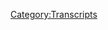 {{DEFAULTSORT:
    #_TRANSCRIPT_0804:May 3-4, 2023
}}{{Transcript
    | title         = [[804: May 3-4, 2023]]
    | caption       = [https://knowledgefight.libsyn.com/804-may-3-4-2023 Listen to this episode on Libsyn]
    | episodeNumber = [[804: May 3-4, 2023|804]]
    | length        = 02:05:37
}}

{{MessageBox
    | header     = Warning: Bot Generated Content
    | text       = This transcript was automatically generated by transcription software and likely contains many mistakes and misattributions. Please check the audio for definitive quotes, attribution, and context.
    | image      = N3yvass4myg91.webp
    | imagewidth = 50px
    | id         = warning
}}

{{TranscriptBlock
    | name      = Alex Jones
    | timestamp = 00:00:04.000
    | text      = Red Alert. Red alert. Red alert. Red Alert
}}

{{TranscriptBlock
    | name      = Theme Song
    | timestamp = 00:00:12.000
    | text      = knowledge five Damn, Jordan I'm sweating knowledge party.com It's time to pray. I have great respect for knowledge like knowledge. I'm sick of them posing as if they're the good guys shank me or the bad guy Chanology Dan and Jordan
}}

{{TranscriptBlock
    | name      = Alex Jones
    | timestamp = 00:00:31.000
    | text      = knowledge fight need money Andy and Pam to your shopping Andy and Ken handy in Kansas. And he started to pray and the Kansas surely are playing for older. Huge fan. I love your world knowledge by now knowledge fight.com
}}

{{TranscriptBlock
    | name      = Dan
    | timestamp = 00:00:59.000
    | text      = Hey everybody, welcome back to knowledge, right. I'm Dan. Dudes like to sit around worship at the altar of saline and talk a little bit about Alex Jones. Oh, indeed. We are Dan Jordan. Dan Jordan, good question for you. But it's up. today. Why don't you take the wheel? Well,
}}

{{TranscriptBlock
    | name      = Jordan
    | timestamp = 00:01:15.000
    | text      = Dan, may the fourth be with you?
}}

{{TranscriptBlock
    | name      = Dan
    | timestamp = 00:01:18.000
    | text      = I've heard that before. Yeah, Cindy.
}}

{{TranscriptBlock
    | name      = Dan
    | timestamp = 00:01:20.000
    | text      = We're recording that
}}

{{TranscriptBlock
    | name      = Jordan
    | timestamp = 00:01:22.000
    | text      = were made the fourth Star Wars
}}

{{TranscriptBlock
    | name      = Dan
    | timestamp = 00:01:25.000
    | text      = followed closely by Cinco Demayo.
}}

{{TranscriptBlock
    | name      = Jordan
    | timestamp = 00:01:27.000
    | text      = Joe it's a it's a double feature. Right, left, right, left. Yeah, absolutely. No. And so there is a series that Star Wars puts out called Star Wars visions. And they have a bunch of different animating studios make these short stories that are so so unique inside the world of Star Wars, there's there's definitely a point of view that you don't get from other creators in the like, because with the less attention and the less budget, they're allowed to do more interesting things. So this season, you've got like claymation done by like, it's fun. Yeah, there's there's all kinds of there's the people who did Spider Man into the spider verse, their animation style. There's all these cool little
}}

{{TranscriptBlock
    | name      = Dan
    | timestamp = 00:02:12.000
    | text      = short stories, they get somebody from Spider Man Turn Off the Dark. I
}}

{{TranscriptBlock
    | name      = Jordan
    | timestamp = 00:02:16.000
    | text      = don't know. But there was some rotoscope. So it's possible. I don't know. But yeah, it's just a really, really good way to view things whenever you're allowed to be inside this world. You know that. And my theory on why it's it's really, really touching in a way is because the world of Star Wars is so familiar to me. It is very similar to the real world. And as far as how emotionally connected I can be just stories within it. You know what I'm saying? Sure. So it is it is more effecting than some other type of fantasy story because I lived in Star Wars. Do you know what I
}}

{{TranscriptBlock
    | name      = Dan
    | timestamp = 00:02:53.000
    | text      = mean? I guess yeah.
}}

{{TranscriptBlock
    | name      = Jordan
    | timestamp = 00:02:54.000
    | text      = Yes, you do now? Yeah. you fully understand? Sure. What's your bright spot?
}}

{{TranscriptBlock
    | name      = Dan
    | timestamp = 00:02:58.000
    | text      = Well, I guess it's, you know, like, my parents gave me a tube of bath bombs. For my birthday. Maybe it was Christmas Eve it because yeah, it was it. They've been in the bathroom for a while. I mean, I gave
}}

{{TranscriptBlock
    | name      = Jordan
    | timestamp = 00:03:12.000
    | text      = you some bathrooms. Do you use mine?
}}

{{TranscriptBlock
    | name      = Dan
    | timestamp = 00:03:13.000
    | text      = I think so. Okay, that's pretty good. But these ones they have things in them. Oh, I didn't realize that. But so like, like, what? Like eyeballs? No, like, there was one. And you know, it fizzed. Sure and then when it was gone, there was a gold coin. Like a pirate treasure coin. One had a ring in it. All right. All right. Had a Heart. Okay. And then this last one. Crazy. Okay, so it made the tub blue. Sure. The water was like blue. Like I've done that. Yeah, I've been there. The thing that it had inside it was a bunch of little snowflakes. Okay, so it made it like an ice ice Wonderland bath.
}}

{{TranscriptBlock
    | name      = Jordan
    | timestamp = 00:03:54.000
    | text      = That's nice. That's fun.
}}

{{TranscriptBlock
    | name      = Dan
    | timestamp = 00:03:56.000
    | text      = I guess so I'm grasping at straws.
}}

{{TranscriptBlock
    | name      = Jordan
    | timestamp = 00:03:57.000
    | text      = I had I had a one of the bath bombs that I got in Dublin. They made all these custom bath bombs that you could make there. And one of the things that we got was a was one that was filled with a lot more glitter than I expected. Sure. I was covered in glitter for two
}}

{{TranscriptBlock
    | name      = Dan
    | timestamp = 00:04:14.000
    | text      = days. You'd never expect the power of glitter. It never goes away. Yep, yep. It it's not to be trifled with. And that's why glitter bombing is terrorism. We need to treat it as such. Absolutely. So Jordan today we have an episode to go over. And we're talking about May 3 and fourth, maybe 2023. That is Wednesday and Thursday. Right? As as present day as it can be quite frankly. And yeah, weird. Weird week schedule wise. You know, we had your interview episode on Monday and we recorded that interview on Tuesday night with Mark and it's gonna come out on Wednesday. Yep, and then scheduling time. Due to like some of the content, we had to put it out in the afternoon soup and the snakes were sneaky sneaky snakes went crazy this week. Yeah, just, uh, just wild. Alex had been out of studio though. So it was all it was all just, you know, just perfect timing for all of that. Yeah. But now Alex is back and better than ever.
}}

{{TranscriptBlock
    | name      = Jordan
    | timestamp = 00:05:20.000
    | text      = It's time to get down to business.
}}

{{TranscriptBlock
    | name      = Dan
    | timestamp = 00:05:23.000
    | text      = Better than ever.
}}

{{TranscriptBlock
    | name      = Jordan
    | timestamp = 00:05:25.000
    | text      = It's big boy pants time. Oh, oh, it is? Oh, it
}}

{{TranscriptBlock
    | name      = Dan
    | timestamp = 00:05:28.000
    | text      = is big boy. So I got a little bit of feedback that I was busting your balls a little bit on the last episode.
}}

{{TranscriptBlock
    | name      = Jordan
    | timestamp = 00:05:34.000
    | text      = That's our dynamic.
}}

{{TranscriptBlock
    | name      = Dan
    | timestamp = 00:05:35.000
    | text      = I know. I I admit that I was poking fun at your interview skills. Yeah, of course. But it wasn't fun. I was not being malicious. I just want everyone to know that. I was. I think it's fantastic that you're doing these? Of course, of course, I'm not insulting. You
}}

{{TranscriptBlock
    | name      = Jordan
    | timestamp = 00:05:51.000
    | text      = see, that's the thing that people don't know about us personally, is that you know me well enough to know that no matter what my ego needs to be kept in check at all costs, right. And if you preventative Yeah, if you don't, if you don't get a baseline, like think about how confident I am right now. Imagine if I if I didn't have near constant hatred, right? Oh, man, I'd be out of control. And
}}

{{TranscriptBlock
    | name      = Dan
    | timestamp = 00:06:12.000
    | text      = it's best when that hatred comes from someone who cares. Yeah, absolutely.
}}

{{TranscriptBlock
    | name      = Jordan
    | timestamp = 00:06:16.000
    | text      = Yeah. No, because then we can be friends afterwards.
}}

{{TranscriptBlock
    | name      = Dan
    | timestamp = 00:06:21.000
    | text      = But yeah, I knew I knew everything was fine. On our front cover. I see some people commenting on that. And I wanted to know that there's no animosity or weirdness between us doing this for years. That is true. Yeah. So Jordan today, where are we at this episode, but first, we have some long, I'll say hello to that's a great idea. So first, don't bet a Bibi you can't afford to lose. Thank you so much on our policy walk.
}}

{{TranscriptBlock
    | name      = Alex Jones
    | timestamp = 00:06:45.000
    | text      = I'm a policy wonk.
}}

{{TranscriptBlock
    | name      = Jordan
    | timestamp = 00:06:45.000
    | text      = Thank you very much
}}

{{TranscriptBlock
    | name      = Dan
    | timestamp = 00:06:46.000
    | text      = your bottom baby. Next salines college fund. Thank you so much. You're an alpha as you walk.
}}

{{TranscriptBlock
    | name      = Alex Jones
    | timestamp = 00:06:51.000
    | text      = I'm a policy wonk.
}}

{{TranscriptBlock
    | name      = Dan
    | timestamp = 00:06:52.000
    | text      = Thank you very much lane and go into college. school of hard knocks. Next to Alex sounds like he's saying Riddler at the beginning of the theme and you can never unhear that thank you so much. For now policy walk.
}}

{{TranscriptBlock
    | name      = Alex Jones
    | timestamp = 00:07:04.000
    | text      = I'm a policy wonk. Thank
}}

{{TranscriptBlock
    | name      = Dan
    | timestamp = 00:07:05.000
    | text      = you very much next to Tommy from Katie K di e with love that would make my world and then there's like a heart emoji. I signed up as Tommy and Katie, just in case you couldn't do that special. Oh, wait. I think the shout out ended it to Tommy from Katie with love. Okay, but I extended it too far.
}}

{{TranscriptBlock
    | name      = Jordan
    | timestamp = 00:07:24.000
    | text      = How do you pronounce the heart emoji? Blue? Okay.
}}

{{TranscriptBlock
    | name      = Dan
    | timestamp = 00:07:27.000
    | text      = Thank you so much.
}}

{{TranscriptBlock
    | name      = Alex Jones
    | timestamp = 00:07:29.000
    | text      = I'm a policy wonk. Thank
}}

{{TranscriptBlock
    | name      = Jordan
    | timestamp = 00:07:30.000
    | text      = you very much.
}}

{{TranscriptBlock
    | name      = Dan
    | timestamp = 00:07:31.000
    | text      = Thank you. And Jordans Austin pharmacist. Thank you so much for now policy walk.
}}

{{TranscriptBlock
    | name      = Alex Jones
    | timestamp = 00:07:35.000
    | text      = I'm a policy.
}}

{{TranscriptBlock
    | name      = Jordan
    | timestamp = 00:07:36.000
    | text      = Thank you very much.
}}

{{TranscriptBlock
    | name      = Dan
    | timestamp = 00:07:36.000
    | text      = I think I know who that is probably. In the mix. I don't approve of this. But whatever. I mean, I approve of the person that I'm sure they're wonderful. But I don't approve of this name. Okay. But thank you so much to Dan's been licking and sticking Nancy Reagan and secretly loves it. Thank you so much. You are now a technocrat.
}}

{{TranscriptBlock
    | name      = Alex Jones
    | timestamp = 00:07:56.000
    | text      = I'm a policy wonk. Telling you brilliant someone someone sodomized, sent me a bucket of poop daddy sharp.
}}

{{TranscriptBlock
    | name      = Alex Jones
    | timestamp = 00:08:05.000
    | text      = Jar Jar Binks has a Caribbean black action. He's a loser. Little little teddy baby. I don't want to hate black people. I renounced Jesus Christ. Thank you so much.
}}

{{TranscriptBlock
    | name      = Jordan
    | timestamp = 00:08:17.000
    | text      = Thank you very much.
}}

{{TranscriptBlock
    | name      = Dan
    | timestamp = 00:08:18.000
    | text      = So we're gonna start here on the third, the third. And the third is actually a very interesting day. I don't think I've seen something quite like this. Okay, at least in a while. And that is that Alex is recording an episode but not from his own studio. Okay. Now a couple times. We've seen him in a hotel room are sure when he's on a workstation. Is he finally
}}

{{TranscriptBlock
    | name      = Jordan
    | timestamp = 00:08:38.000
    | text      = calling in from the car entirely? The whole thing? It would be great one road trip. Austin to New York. I'm doing a 24 hour. Yeah,
}}

{{TranscriptBlock
    | name      = Dan
    | timestamp = 00:08:47.000
    | text      = I want to see America. I will be broadcasting from small Texas. That was a fantasy that I had. Yeah. Before we started this podcast, one of the things I thought about doing was getting an RV and doing a podcast from small towns. Sure. And like just experiencing it, talking to people doing whatever and then like the audience could tell me where to go next course I thought that'd be a really fun idea. But I don't want to live in an
}}

{{TranscriptBlock
    | name      = Jordan
    | timestamp = 00:09:16.000
    | text      = RV. We've all been in that place of like, maybe I just hit the road and then we're like logistics are a nightmare. Yeah,
}}

{{TranscriptBlock
    | name      = Dan
    | timestamp = 00:09:22.000
    | text      = I think some of that may come from our time doing stand up. Like fantasy of the road life. Wanted to live the road. Yeah, but no, that's not where Alex is. No, he's in Texas. Okay, another city in Texas. Okay, he's at Steven Crowder studio. Oh, he's recording his episode from Steven Crowder. Oh,
}}

{{TranscriptBlock
    | name      = Jordan
    | timestamp = 00:09:39.000
    | text      = wait. He's recording his episode from Crowder studio. Yeah, his shit is so broke. It's
}}

{{TranscriptBlock
    | name      = Dan
    | timestamp = 00:09:44.000
    | text      = very strange. I don't know what's going on. Ladies and
}}

{{TranscriptBlock
    | name      = Alex Jones
    | timestamp = 00:09:47.000
    | text      = gentlemen, thank you so much for joining us on this live Wednesday edition of the Alex Jones Show. It's May 3 2023. And I come to you live from the amazing studios and unknown location in Texas. The great Steven Crowder and his wonderful groom will be here for the next three hours and 55 minutes and then Owen Shroyer, 3pm. Central today from the Infowars studios in the once great city of Austin, Texas now taking over the lawless George Soros left.
}}

{{TranscriptBlock
    | name      = Unknown Speaker
    | timestamp = 00:10:17.000
    | text      = Oh, when did that happen? I like
}}

{{TranscriptBlock
    | name      = Jordan
    | timestamp = 00:10:20.000
    | text      = that. I like that. Oh, and doesn't get to go on field trips. No. Hey, buddy, you're staying home this time? Yeah. You know, you know, he was like, Oh, my coming to No, no, no,
}}

{{TranscriptBlock
    | name      = Dan
    | timestamp = 00:10:32.000
    | text      = sorry. No room in the car. salutely. I gotta take.
}}

{{TranscriptBlock
    | name      = Jordan
    | timestamp = 00:10:36.000
    | text      = You're taking here. No, I see. You're taking the tour bus. There's like three beds in there.
}}

{{TranscriptBlock
    | name      = Dan
    | timestamp = 00:10:40.000
    | text      = Yeah. And I got to take Well, I mean, look, I gotta take barns. Sure. Well, of course he gets it. Feel the wind in his head. Yeah, I think that Austin's always been pretty lefty. I don't know when it fell to the tonight.
}}

{{TranscriptBlock
    | name      = Jordan
    | timestamp = 00:10:59.000
    | text      = I mean, it was great city. It was it was a stronghold for the left and now it is overrun.
}}

{{TranscriptBlock
    | name      = Dan
    | timestamp = 00:11:07.000
    | text      = Yeah. So this is interesting timing. I don't know how much you've been following the situation with Steven Crowder's life,
}}

{{TranscriptBlock
    | name      = Jordan
    | timestamp = 00:11:14.000
    | text      = it is still my goal to know as little as possible about what's going on.
}}

{{TranscriptBlock
    | name      = Dan
    | timestamp = 00:11:18.000
    | text      = So Steven Crowder, had that situation with the daily wire. Okay. You remember that? Because we talked about that, right? They offered him a contract. Yeah. And then he made a big deal. We did the whole
}}

{{TranscriptBlock
    | name      = Jordan
    | timestamp = 00:11:27.000
    | text      = thing. And it was a bunch of whining. Terrible. Yes, mostly.
}}

{{TranscriptBlock
    | name      = Dan
    | timestamp = 00:11:31.000
    | text      = And so in the aftermath of that, Candace Owens made a video where she said that he's got a lot on his plate and people should pray for him. And it was kind of maybe in a like
}}

{{TranscriptBlock
    | name      = Jordan
    | timestamp = 00:11:42.000
    | text      = backhanded compliment. He kind of there was
}}

{{TranscriptBlock
    | name      = Dan
    | timestamp = 00:11:45.000
    | text      = a feeling of that Midwest, Southern, bless your heart, kind of we're praying for you vibe. Fuck you. A little bit of you. There was a tiny bit of fuck you and yeah, but it wasn't over. So then flash forward a bit until fairly, fairly recently, within the last couple of weeks, Steven Crowder puts out a video where he discusses that he is getting a divorce or has been in the process of this divorce for a while Sure, and that he had been trying to keep it secret and that he heavily implied the Candace Owens was extorting him.
}}

{{TranscriptBlock
    | name      = Jordan
    | timestamp = 00:12:21.000
    | text      = He can't No, no, he can't take the contract until the divorce is finalized. Otherwise, the income goes into the divorce.
}}

{{TranscriptBlock
    | name      = Dan
    | timestamp = 00:12:30.000
    | text      = No, because he took a contract with rumble,
}}

{{TranscriptBlock
    | name      = Jordan
    | timestamp = 00:12:33.000
    | text      = right? No, no, I mean, the daily wire thing, right.
}}

{{TranscriptBlock
    | name      = Dan
    | timestamp = 00:12:36.000
    | text      = I don't know how much the rumble contract is paying it but probably a bit. Maybe not as much probably as the daily wire. Yeah, that's fair. I don't know where the varying levels of fair enough.
}}

{{TranscriptBlock
    | name      = Jordan
    | timestamp = 00:12:45.000
    | text      = I don't know about divorce. That's an
}}

{{TranscriptBlock
    | name      = Dan
    | timestamp = 00:12:46.000
    | text      = interesting theory. And that may be but I don't know, we'll see. So anyway, he was a very seriously and strongly insinuated that Candace Owens was extorting him about the fact that he was getting a divorce show. He was keeping private, okay for the safety of his children, ostensibly, or something along those lines. Yeah. So Candace Owens is like, fuck you.
}}

{{TranscriptBlock
    | name      = Jordan
    | timestamp = 00:13:12.000
    | text      = Yeah, of course. You can't call me a blackmailer, right? What are you talking about?
}}

{{TranscriptBlock
    | name      = Dan
    | timestamp = 00:13:16.000
    | text      = So this I'm rich, this becomes a huge mess. Sure. And in the process of it, somebody releases some ring camera footage of Steven Crowder, being a real fucking asshole to his very pregnant than wife grades. Great stuff, right? Yeah. And so public opinion has become quite against Steven Crowder in terms of his behavior. I believe, as I understand some of the main things in this video that was released. There's like, him trying to get her to feed the dogs a medicine that's dangerous for pregnant women to touch. Yeah. So what right? Okay, but but it's a wifely duty thing? Kind of? I don't know. Okay, so there's that and then off camera. Apparently. He said I will fuck you up. Great. Great, which I I've heard that said I've not seen any rebuttal. And I, in the article that I read. It said that Steven Crowder acknowledged saying that
}}

{{TranscriptBlock
    | name      = Jordan
    | timestamp = 00:14:26.000
    | text      = okay, that's okay. You remember all those red flag things we have about potential violence towards women. That's up on the top number one red flag done?
}}

{{TranscriptBlock
    | name      = Dan
    | timestamp = 00:14:37.000
    | text      = Yeah. From the sense of that I get having not really dug super deep into this. We have very clear instance, and allegations of emotional abuse, cheer for sure. Great verbal, great psychological type,
}}

{{TranscriptBlock
    | name      = Jordan
    | timestamp = 00:14:55.000
    | text      = but it's only one short step to physical and most people make it there. Yeah,
}}

{{TranscriptBlock
    | name      = Dan
    | timestamp = 00:14:59.000
    | text      = but I I'm not sure if that is the case, but it may be you might not be sure. I'm not sure. So this is where we find Steven Crowder right now. Yeah, he's doing great little bit of the time after this where now maybe he's become even more of a toxic commodity right to the people in his sphere. Right? You have people who might have been thrilled to have him on the show before. Maybe you're like, I don't know about this. Now, but I know Alex, because he's right there with him. So funny. Alex is also clearly an emotional abuser who doesn't respect his spouse. The last
}}

{{TranscriptBlock
    | name      = Jordan
    | timestamp = 00:15:31.000
    | text      = time we talked about Crowder you're like, oh, man, I wonder if he's coming to Infowars and we're like, I don't know he might be too big. Boom. Infowars baby Alex is broadcasting from your studio. Yeah,
}}

{{TranscriptBlock
    | name      = Dan
    | timestamp = 00:15:42.000
    | text      = Alex is in New York.
}}

{{TranscriptBlock
    | name      = Jordan
    | timestamp = 00:15:46.000
    | text      = The metaphor for that is astonish Ellie on boy
}}

{{TranscriptBlock
    | name      = Dan
    | timestamp = 00:15:50.000
    | text      = behind your fucking desk and you're in the guest chair, buddy.
}}

{{TranscriptBlock
    | name      = Jordan
    | timestamp = 00:15:54.000
    | text      = Well take Alex might as well be wearing a Steven Crowder basket that taken off and be like it was me the whole time.
}}

{{TranscriptBlock
    | name      = Dan
    | timestamp = 00:15:59.000
    | text      = He's wearing one of Steven Crowder shirts. fight like hell shirts. Yeah.
}}

{{TranscriptBlock
    | name      = Jordan
    | timestamp = 00:16:05.000
    | text      = Berets. Does anybody know symbolism anymore? Do we need to call Umberto Eco? You want to happen it
}}

{{TranscriptBlock
    | name      = Dan
    | timestamp = 00:16:11.000
    | text      = you might might need to get him in the mix. So yeah, it's interesting, I believe. Yeah. The last time we talked about it, he was like, he's too big. Yeah. And now I think he's
}}

{{TranscriptBlock
    | name      = Jordan
    | timestamp = 00:16:22.000
    | text      = getting he's right in there. Yeah, he's in the pocket.
}}

{{TranscriptBlock
    | name      = Dan
    | timestamp = 00:16:24.000
    | text      = I think so especially the reputational damage and institutional damage that he did to himself with the entire fiasco with daily wire. Yeah. Makes I think probably most reputable businesses not want to work with Right, right. Seems like somebody that might leak the insides of your content. Your contract? might fuck around and record you surreptitiously not good. Yeah. So there's, there's a number of that things. And then other stuff. He just seems like maybe he's an asshole. There's a bunch of people who have worked with him before who have come out and said like, yeah, the Steven you saw in my videos, the real him. There's like, people who've come out and said he, like we're like, exposed himself at work on multiple occasions. Right? And like, so yeah. I mean, he's, he's in a bad he's in a bad place. You
}}

{{TranscriptBlock
    | name      = Jordan
    | timestamp = 00:17:13.000
    | text      = know, it is so fascinating to me how when somebody with the ideological bent that leans towards doing these things to people, right, when people work for them, they cannot, they cannot engage in any of the behavior, like, say, reporting him for doing all of this shit, because they ideologically believe that he should be allowed to abuse them. Right?
}}

{{TranscriptBlock
    | name      = Dan
    | timestamp = 00:17:37.000
    | text      = What do I do go to a union totally right to go to workplace harass? Yeah,
}}

{{TranscriptBlock
    | name      = Jordan
    | timestamp = 00:17:41.000
    | text      = I just suck it up and allow him to abuse people until it becomes public, and then other people take care of it for me,
}}

{{TranscriptBlock
    | name      = Dan
    | timestamp = 00:17:48.000
    | text      = or I have to get all the way to the point where I'm changing my political idea. Totally. Yeah. So also, Alex, in that clip said that they're gonna be there for four hours. They are not okay. They are there for two hours. Oh, and his hosting back and covers the rest of the show. All right, good. So, before Stephen comes in, Alex is getting to a little bit a little a little bit of news.
}}

{{TranscriptBlock
    | name      = Alex Jones
    | timestamp = 00:18:10.000
    | text      = We'll also be looking at to drone strike in the early morning hours, today in Moscow, attacking the living quarters. Lattimer Putin, they're able to shoot down the drums. And then they exploded once they were hit. That is a serious act of war. And the Russians have said an attempted assassination of Putin is a serious red line. Yeah, there
}}

{{TranscriptBlock
    | name      = Dan
    | timestamp = 00:18:32.000
    | text      = was a drone that flew over the Kremlin, which may or may not have been shot down. The exact purpose of the drones mission is unknown, and all parties have been denying responsibility for it. It's a little rich of Alex to make a big deal out of this being an act of war, though seeing as Russia is currently engaged in a war of aggression against Ukraine. Yeah, even if the drone was sent by Ukraine, are they not allowed to do acts of war when they're in a war that they didn't start?
}}

{{TranscriptBlock
    | name      = Jordan
    | timestamp = 00:18:57.000
    | text      = I mean, I would say that the number one thing everyone should be doing right now is trying to kill Putin. Why? Why not? Yo, what? Well, what are you talking about? See, if you're at war, the leader of the war is also at war, who it gets to be warned at Right, right, right. You get if anybody gets to die, Putin gets to die.
}}

{{TranscriptBlock
    | name      = Dan
    | timestamp = 00:19:15.000
    | text      = Here's how comical this nonsense is. I'm like, I don't want our listeners
}}

{{TranscriptBlock
    | name      = Jordan
    | timestamp = 00:19:21.000
    | text      = to kill Putin. If anybody wants to walk to Russia right now and kill him. That's fine.
}}

{{TranscriptBlock
    | name      = Dan
    | timestamp = 00:19:27.000
    | text      = I think I will. I'm torn. I'm torn on the message. I
}}

{{TranscriptBlock
    | name      = Jordan
    | timestamp = 00:19:32.000
    | text      = can't not be like hey, you can kill Hitler. We're not going to live in a not kill Hitler world. That's not gonna happen, not for me. Other people can choose the true forgiveness of God. I'm not talking. I'm talking whatever they accept that every human life is precious. He's talking about you want but that motherfucker can die every day every day. That's not
}}

{{TranscriptBlock
    | name      = Dan
    | timestamp = 00:19:54.000
    | text      = what I'm talking about. We're talking about encouraging violent behaviors in people. You know, like that lions who towards
}}

{{TranscriptBlock
    | name      = Jordan
    | timestamp = 00:20:00.000
    | text      = Hitler courage violent behavior towards Hitler. We can't live in that not world
}}

{{TranscriptBlock
    | name      = Dan
    | timestamp = 00:20:11.000
    | text      = it's just weird. It is
}}

{{TranscriptBlock
    | name      = Jordan
    | timestamp = 00:20:13.000
    | text      = weird. Weird, but that's war right? We have to accept that that's You can't start a war itself.
}}

{{TranscriptBlock
    | name      = Dan
    | timestamp = 00:20:19.000
    | text      = But here's here's the here's the kind of issue that I'm I'm butting up against so to say that it's war. I agree with you. We're not in that war. But does that not like are you not allowed to join the side of the war against him? I don't know. Could you be a mercenary? I mean, Trump, you probably could official foreign leader through a we can always go there. Right. That's how you become a great writer, right?
}}

{{TranscriptBlock
    | name      = Jordan
    | timestamp = 00:20:46.000
    | text      = No, I would say this. Yeah. In a best world. We take one attack on any of us in aggression as an attack on all of us.
}}

{{TranscriptBlock
    | name      = Dan
    | timestamp = 00:20:55.000
    | text      = i Well, you're getting dangerously close to libertarianism. Oh, boy. Ah, what? Libertarianism non Aggression Principle, baby. No, I
}}

{{TranscriptBlock
    | name      = Jordan
    | timestamp = 00:21:03.000
    | text      = mean that if somebody attacks anybody, they are attacking the entire human race and the entire human race must be willing to stamp out this nightmare. That's not quite
}}

{{TranscriptBlock
    | name      = Dan
    | timestamp = 00:21:13.000
    | text      = libertarian, I guess a little bit not military. So there's a couple things that I find interesting about the situation with the drone. Yeah. The first is that Putin spokesperson has blamed the US for the drone saying that Ukraine launched it on us orders. No evidence was shown to support this claim. But that's some wild kind of talk can be thrown around. Yeah. The second thing I find interesting is that Intel a few years ago, Alex would very easily have said that this was an instance of Putin false flagging himself to blame his enemies, so he could justify greater aggression against them. Not anymore though, because Putin is just the best Yeah,
}}

{{TranscriptBlock
    | name      = Jordan
    | timestamp = 00:21:47.000
    | text      = this doesn't I do I do appreciate that kind of a like Oh, yeah. The US was like Hey, Ukraine. Hey, buddy. Don't you want to don't you want to do it? Just send a drone just send one drunk buddy just sent one drone no big deal maybe a couple a couple What are you not gonna try it come by the United States peer pressured Ukraine into an assassination attempt.
}}

{{TranscriptBlock
    | name      = Dan
    | timestamp = 00:22:08.000
    | text      = It's totally cool. So we get to the issue of Tucker cheer. And here's where Alex is on this. The the there's been some leaks of information about Tucker some videos of him like before his show starts on Fox nation him saying like, no one watches Fox nation the show was that fast. That kind of stuff. Yeah. And so Alex's belief is that she's gonna articulate here is that they're trying to lure him into breaking his non disparagement clause. The thinks that it's Fox and Rupert Murdoch himself who's like leaking this stuff. So that's where he's
}}

{{TranscriptBlock
    | name      = Alex Jones
    | timestamp = 00:22:50.000
    | text      = speaking more. I want to talk about Tucker Carlson. I covered this some in the last hour of the show yesterday, but Stephen agrees my lesser degree and my crew agrees or might talk to embrace the dirt that Fox News that she was releasing the satellite raw feeds of Tucker Carlson making jokes about media matters, and about postmenopausal women and things like that. He's being done by Fox because Tucker has a non disparagement clause in his contract. He's not been disparaging Fox News. Oh, no. Yeah. So they're leaking it disgustingly to Media Matters, hoping that by messing with Tucker, and getting in his face, that that he will then strike back at them, and then they can play some type of game with his contract. Now I can tell everybody that wants to bring down Tucker Carlson, some summers, I know the inside baseball, I know what really went on. And I've been known as information incompetent. So I will not be telling you what I know here. I just want everybody laughing everybody that you had a victory to know, you have just made Tucker Carlson bigger, just like censoring Infowars. I made this bigger. It is her Carlson is not going anywhere. And I would leave it at that. And I would also say that for a lot of the groups out there. Patrick and Davidson a really nice guy I like him a lot. You know Newsmax has some good people over there another offering Tucker 100 million dollar contracts the rest of it over the next five years. So just say this. I wouldn't hold your breath. Because Tucker's already been through the experience of having bosses at the Heritage Foundation, and then at CNN and a bunch of other places. And Tucker wants to be his own boss. And in the future in the very near future. I would expect Tucker Carlson to launch his own operation on Stormfront round that build an entire new network. I just have a feeling about that. Hey, domeless now Sean's one of I predicted what do I know?
}}

{{TranscriptBlock
    | name      = Dan
    | timestamp = 00:24:44.000
    | text      = Boy? Well, I mean, if you really want to break down some of these predictions, do we want to ask that question? Um, so yeah, I think I think maybe that's probably true. If I were Tucker, I wouldn't wanna have a fucking boss. At this point. I hear.
}}

{{TranscriptBlock
    | name      = Jordan
    | timestamp = 00:24:57.000
    | text      = bajillion air why would you ever ever work for anyone ever again. Right? The difficulty
}}

{{TranscriptBlock
    | name      = Dan
    | timestamp = 00:25:03.000
    | text      = there though is you start your own operation and you become so much more on the hook for things there. And there's just logistical difficulties that like, I think that probably the headache of it, someone in his position wouldn't want the cost out of pocket to start your own operation in the way that Alex or someone like, Tucker's ego would demand. Yeah, that's a lot of money on the table. You know, it's
}}

{{TranscriptBlock
    | name      = Jordan
    | timestamp = 00:25:30.000
    | text      = so crazy to me, because I'm just thinking like, holy shit. If I'm Tucker, I can start a podcast tomorrow, get a million downloads and have a comfortable, like I just leave all the money or give all the money to other people. That would be more than enough money for me. I don't understand how to be rich dad, that's this is maybe the bigger problem. That
}}

{{TranscriptBlock
    | name      = Dan
    | timestamp = 00:25:49.000
    | text      = is that is an issue. Yeah. I mean, Tucker could just do me uneasy, or you could join the pillow man.
}}

{{TranscriptBlock
    | name      = Jordan
    | timestamp = 00:25:55.000
    | text      = Fun.
}}

{{TranscriptBlock
    | name      = Dan
    | timestamp = 00:25:57.000
    | text      = I think that would be fun, right? Sure. So Carter's got to feel great that Alex is sitting in his studio and talking about how great but Alex touches on the whirlwind that is going on in Crowder's life, okay, and it turns out all that COINTELPRO. Okay, that makes sense.
}}

{{TranscriptBlock
    | name      = Alex Jones
    | timestamp = 00:26:17.000
    | text      = So those little actions build monumental collective efforts. And we have to start using that power right now. And that means in the information war, you've got to share the links, share the videos, take the clips you think are most important and post them on Tik Tok. post them on Instagram, post them on Twitter, post them on Facebook, post them on YouTube, and also post them on all the quote new sites like rumble, like Gab, like them any other sites that are out there that are exploding in size. And that's why they're not just going after me You're not just trying to Carlson it's why they're coming after Steven Crowder and I happen to know the inside baseball on that I'm not gonna reveal it. I'm gonna ask not to on that as well. But let me just say this when push comes to shove, and it's come to shove, Steven Crowder will be completely vindicated in triplicate, with a royal flush with what's going on because the same COINTELPRO dirty tactics that they use against Martin Luther King haven't used it as Tucker Carlson, Donald Trump, Alex Jones, Steven Crowder, and many, many other people like Roger Stone, we will all those people have we live this week. We know how they operate. We know what they do. These are intelligence agencies.
}}

{{TranscriptBlock
    | name      = Dan
    | timestamp = 00:27:30.000
    | text      = All those people they have in common. They're like Martin Luther King.
}}

{{TranscriptBlock
    | name      = Jordan
    | timestamp = 00:27:33.000
    | text      = I mean, okay. I would say this. I would say this. If you were to put that on the LSAT, I do not think that you would get the same answer. As Alex is insisting
}}

{{TranscriptBlock
    | name      = Dan
    | timestamp = 00:27:45.000
    | text      = on Alex Tucker. Router, Roger Stone. scam.
}}

{{TranscriptBlock
    | name      = Jordan
    | timestamp = 00:27:52.000
    | text      = No, no, no, no, no civil rights leaders.
}}

{{TranscriptBlock
    | name      = Dan
    | timestamp = 00:27:54.000
    | text      = Okay. That's that grouping? Yeah. Oh, yeah. COINTELPRO. Yeah, clearly COINTELPRO him being addicted his wife. Okay. Also, there was a weird thing. I didn't bring this up because it was why it's ways back. But that first video that he did, where he discussed how like he was being extorted about his his divorce. Crowder made at least a couple mentions of how much it bothered him that his wife could just decide that she wanted to get divorced. And that was enough. Right? Right. He was lamenting that he wasn't able to, like keep her shares fully marry him. He's a weird, dude. I mean, COINTELPRO
}}

{{TranscriptBlock
    | name      = Jordan
    | timestamp = 00:28:39.000
    | text      = you know, here's the problem with that. All right. Yeah, that is just remembering a time only 70 years ago. That's not That's not like, Oh, what an absurd thought this man had no the law of the United States for most of its entire existence, you know, so So I understand people thinking that that's ridiculous. It is though, but at the same time, it's ridiculous. But I have a memory. Right, right. That's more what I mean. Not like that. It's an unreasonable stupid.
}}

{{TranscriptBlock
    | name      = Dan
    | timestamp = 00:29:06.000
    | text      = He the same thing could be said if he was like, I'm pissed that she can get a credit card and her name totally pissed that she can have a job without my consent. 100% like 100% It's, it's bizarre, though. It's bizarre to hear, especially from someone who's like, I don't know, he's younger than me. I know.
}}

{{TranscriptBlock
    | name      = Jordan
    | timestamp = 00:29:25.000
    | text      = It's not far back enough. It would be like him being like, oh, man, I'm so mad women have the right to vote and you're like, man, we've settled that that's gone. That's way too far back. We're not going back from there. You know, like he shouldn't be like, Oh, but no
}}

{{TranscriptBlock
    | name      = Dan
    | timestamp = 00:29:38.000
    | text      = fault divorce. That's all certainly that's a live issue. So Alex gets back to talking about the Russia business.
}}

{{TranscriptBlock
    | name      = Alex Jones
    | timestamp = 00:29:50.000
    | text      = I've got a lot of huge news here that I mentioned in the first big segment, but let's go ahead and drill into it right now. We'll show you some video that for TV viewers, but this is a big deal you have Zielinski in the last six months, launching hundreds of drone assaults directed by NATO with the NATO intelligence, hundreds of miles into Russia and into Moscow itself. Now, okay. In the early morning hours today, in Russia, the living quarters of Vladimir Putin was attacked by two drones. Two of them, both were shot down. Now, obviously, if the Russians bombed the Capitol Building in Kyiv, it would be called a war crime. They've not been hitting main civilian targets reportedly on purpose. I'm not a Russian apologist. That's a fact. They've they've us why they all walk around out in the open in the main cities, few missiles of non Australian, they mainly been hitting black military targets and in finance charge, like power stations and factories.
}}

{{TranscriptBlock
    | name      = Dan
    | timestamp = 00:30:50.000
    | text      = This just is not true. Over the course of the past 14 months or so of the War, Russia has attacked civilian targets on numerous occasions. They've bombed hospitals, they've repeatedly shelled the city of Kharkiv. They've targeted schools, shopping malls, apartment buildings, and even multiple humanitarian corridors that were established to allow civilians to flee dangerous areas. By saying the things he's saying Alex is 100% Being a Russia apologist he does. He doesn't want people to think that he is and he knows that once the fog of war clears. He doesn't want people to think that he was a Putin backer, but that's exactly what he is. It's not going to change. He's just also a coward who's unwilling to own his own positions. Also, just because Alex is a complete idiot, in October of last year, Russia carried out multiple missile attacks on Kyiv, the capital of Ukraine. Yeah, among other things, the missiles hit a playground and a university. It's a convenient excuse to say that you were targeting some kind of a legitimate military site whenever you actually hit an apartment building and kill a ton of civilians. But when that starts to become a pattern, the excuse seems a little weak. And before anybody gets any ideas in my head, feel the same way about our drone program? Yeah,
}}

{{TranscriptBlock
    | name      = Jordan
    | timestamp = 00:31:59.000
    | text      = absolutely. Oh, no, no, we
}}

{{TranscriptBlock
    | name      = Dan
    | timestamp = 00:32:01.000
    | text      = don't guilty of this. We
}}

{{TranscriptBlock
    | name      = Jordan
    | timestamp = 00:32:02.000
    | text      = don't get to look over at that and be like, Oh, that drone program right now.
}}

{{TranscriptBlock
    | name      = Dan
    | timestamp = 00:32:06.000
    | text      = And to the extent that there may be an errant missile that hits an apartment building, you're still responsible for that. Hopefully,
}}

{{TranscriptBlock
    | name      = Jordan
    | timestamp = 00:32:14.000
    | text      = that's how it goes. That's how it works.
}}

{{TranscriptBlock
    | name      = Dan
    | timestamp = 00:32:15.000
    | text      = You don't get a whoopsie I meant to hit something else. It's you should be held responsible for the thing that was done, not the thing you meant to do. Right? Right. When it comes to blowing things up
}}

{{TranscriptBlock
    | name      = Jordan
    | timestamp = 00:32:25.000
    | text      = as a clown. If I were to throw a pie at you and hit the wrong person, that's That's unfortunate. We can have a conversation and we'll all forgive each other. Wow, if that was a missile bid is ruined, the bid is ruined. Well, it might be improved depends on whether or not the Harlem Globetrotters are nearby. But a missile changes things a missile escalates the problem
}}

{{TranscriptBlock
    | name      = Dan
    | timestamp = 00:32:48.000
    | text      = It does, yeah, it does. Yeah. And if you can't, like be relied on to have the accuracy that would be required to hit these targets that are near civilian targets. You should not be using those. Those systems. It's not a big jump, right? Yeah. So anyway, Alex is just full of shit and lying. And also,
}}

{{TranscriptBlock
    | name      = Jordan
    | timestamp = 00:33:07.000
    | text      = you can't be mad at somebody in a war if they start attacking your house. You can't. You just can't. You can't. I mean, you can't it's not like a Russian soldier can be in there and Ukraine and be like, Ah, man, these people are fighting back. That's rude. That's not fair.
}}

{{TranscriptBlock
    | name      = Dan
    | timestamp = 00:33:26.000
    | text      = Someone who supported Russia would not see it as egregious to attack the Capitol Building in Ukraine. Right? And vice versa. Exactly. And Alex and his buddy stored the capital on what are we doing somebody should
}}

{{TranscriptBlock
    | name      = Jordan
    | timestamp = 00:33:42.000
    | text      = any of us doing? Why are we talking? So?
}}

{{TranscriptBlock
    | name      = Dan
    | timestamp = 00:33:45.000
    | text      = Look, they never tried to kill Zelensky though.
}}

{{TranscriptBlock
    | name      = Alex Jones
    | timestamp = 00:33:48.000
    | text      = Reportedly, a lot of times, sleeps on his train at night drives around different parts of Russia and armored train, because of justice issue. There's tunnels under the Kremlin to other areas, and put reportedly sleeps underground. Kind of like US presidents to sleep underground. There's a bunker under the lighthouse. There's an underground train system is submitted to is classified with orders. It goes all the way out to Colorado. A lot of underground digging into a big issue here as this is a nuclear war provocation to try to kill the head of state something that Putin hasn't even done openly in Ukraine.
}}

{{TranscriptBlock
    | name      = Jordan
    | timestamp = 00:34:30.000
    | text      = Wait openly. That's a big qualifier. That's a huge qualifier. Huge.
}}

{{TranscriptBlock
    | name      = Unknown Speaker
    | timestamp = 00:34:34.000
    | text      = That's a very large qualifier.
}}

{{TranscriptBlock
    | name      = Dan
    | timestamp = 00:34:37.000
    | text      = Yeah, there have been many assassination attempts on Zelinsky. During the war, groups of Chechen mercenaries and members of the Wagner group have been enlisted to take on plots to kill Zelinsky. And they've just failed. If you accept the premise that this drone was an assassination attempt on Putin, which is a dubious assumption to begin with. Yeah, then it comes after repeated plots to kills Alinsky. Alex denies these things happen. because he's a Putin apologist, and he fully supports him in his war against Ukraine, but he doesn't want to have to deal with the inconvenient fact that make this position harder to defend. Yeah. And so he just acts like they didn't happen. It's not real.
}}

{{TranscriptBlock
    | name      = Jordan
    | timestamp = 00:35:11.000
    | text      = I mean, bad. I just, I don't like that. I just don't like it's not great. You should if you want to apologize, you should have to apologize for the real shit that happened and just acknowledge it. And then we can move from there. If you just deny it happened, then fuck off. I can't even live with
}}

{{TranscriptBlock
    | name      = Dan
    | timestamp = 00:35:26.000
    | text      = you. Yeah, it's it does make arguing meaningful. Yeah. So Steven shows up. The crowd, man. Oh, God, the crowd source. All right, crowd. I'll come up with something. Yeah, you'll get it. Um, but yeah, so Alex decides, Okay, I've been talking about Tucker in Stevens studio wanted to talk about him today. Steven, make it
}}

{{TranscriptBlock
    | name      = Jordan
    | timestamp = 00:35:47.000
    | text      = useless for
}}

{{TranscriptBlock
    | name      = Alex Jones
    | timestamp = 00:35:48.000
    | text      = people with all this big news, the open borders in a title 42. The bank collapse? All the transgender call it been crazy. I think what you bring up on here is most central. This is a spiritual battle. Good versus evil. I can tell you that I was told by sources very close to Tucker that yeah, the main thing was him becoming Christian, and really preaching it to people. And that that really upset Rupert Murdoch. And so what is it about the name of Jesus? What is it about rodecaster system, somebody brought this up today? I think it's really timeless, even a better Christian than me. But I know your pastoral history. Nobody's perfect. You've been very steadfast in your belief, since you were very, very young. And that's really what what's guided you. So talking about your family?
}}

{{TranscriptBlock
    | name      = Steven Crowder
    | timestamp = 00:36:28.000
    | text      = I think you actually brought it up today, if I'm not mistaken. Yeah, that
}}

{{TranscriptBlock
    | name      = Dan
    | timestamp = 00:36:31.000
    | text      = was you, Alex, you brought that yeah, that was on you. So this is the weakest reason I can imagine to propose where why Tucker got fired. It's a good way to amplify and play into the very addictive feelings of persecution that Alex his audience has about their religious beliefs, though. Love it, so I understand why he's doing it. It told us that. Yeah. Also, listen to this shit. Yeah, I didn't realize this until I dug around a little bit. Rupert Murdoch was supposedly pissed that Tucker was becoming more Christian. Right. Sure. But Alex, and you and me might be surprised to learn that Murdoch's company, News Corp owns a Christian media entity called Zondervan, which owns the rights to the NIV version of the Bible. I'm sorry, what? They own the commercial rights to do international version. Hold
}}

{{TranscriptBlock
    | name      = Jordan
    | timestamp = 00:37:13.000
    | text      = on. So Rupert Murdoch literally owns the Bible, one
}}

{{TranscriptBlock
    | name      = Dan
    | timestamp = 00:37:17.000
    | text      = version of it,
}}

{{TranscriptBlock
    | name      = Jordan
    | timestamp = 00:37:18.000
    | text      = he owns a version of the Bible. I don't think we should be allowed to. Humanity needs to step back for a while. I'm not sure
}}

{{TranscriptBlock
    | name      = Dan
    | timestamp = 00:37:25.000
    | text      = exactly what that means in practice, like, if you can't publish an NIV by me without getting permission, does
}}

{{TranscriptBlock
    | name      = Jordan
    | timestamp = 00:37:33.000
    | text      = that mean they get to edit the Bible? And if that's the case, I think we should really
}}

{{TranscriptBlock
    | name      = Dan
    | timestamp = 00:37:38.000
    | text      = zoom they might have to call it out. I doubt they do. So they also published Rick Warren's bestseller The Purpose Driven Life among other books. My grandmother probably sent me as a birthday gift. Yeah, so like a Rupert Murdoch's not bad about Christians. Look at the On Air talent of Fox News. I know pretty sure almost all of them have talked about their Christianity at some point. But he's just nonsense.
}}

{{TranscriptBlock
    | name      = Jordan
    | timestamp = 00:38:01.000
    | text      = It's heartening for me to go back to my roots and see Christians really arguing about nonsense at each other. That's, that's nice, I guess. Yeah. It feels it feels like home.
}}

{{TranscriptBlock
    | name      = Dan
    | timestamp = 00:38:09.000
    | text      = For me, it's exhausting in a way that I'm true.
}}

{{TranscriptBlock
    | name      = Jordan
    | timestamp = 00:38:14.000
    | text      = I'll see you guys true. Yeah, go Oh, no, you deal with it yourself.
}}

{{TranscriptBlock
    | name      = Dan
    | timestamp = 00:38:17.000
    | text      = So Steven talks a little bit about the intersection of Christianity and ethics. I think this is stupid. Okay.
}}

{{TranscriptBlock
    | name      = Steven Crowder
    | timestamp = 00:38:26.000
    | text      = I think that was incredibly effective. By the way it was, we were sitting on like, oh, my gosh, isn't Alex Jones altar call? It's not the second half of the same case in comparison, because people aren't he was a pastor beforehand. So I thought, Man, I really see the reincarnation. But you know what? I don't really I haven't talked about it much. But he the shows on Fridays, like with Gerald because God has actually studied this and actually to teach courses. He's a theologian. Yeah, he really knows it well. And of course, there's always sort of this infighting as far as what qualifies a theologian. I mean, Jesus never went to seminary. But I do think, look, there is truth that comes down to truth, right? I think both you and I are obsessed with truth. And I don't think there's any greater truth than the fact that God created the world and Jesus Christ as as you know, the one and only Son, He sent His Son for all of us, and there's no way to be redeemed outside of that. And I understand that there are a lot of atheists who watch a lot of libertarians who now are becoming sympathetic toward the idea because they see that if there are no Judeo Christian principles, right, Western civilization ceases to be this idea of if I don't, if I don't need a God, if you need a God to tell you how to kill, then you must be a horrible person I and I always go with those people say, well, it's like, okay, not all societies agree that you shouldn't kill or certainly the circumstances surrounding killing what, let's go further theft. That's fine. For example, a lot of Native American tribes didn't have a concept, but I'm sorry, what?
}}

{{TranscriptBlock
    | name      = Jordan
    | timestamp = 00:39:41.000
    | text      = I'm sorry. Hold on one sec. About I'm sorry, what tree?
}}

{{TranscriptBlock
    | name      = Steven Crowder
    | timestamp = 00:39:43.000
    | text      = What about flattening of philandering? What about the idea of mercy? This was only a value because of modern Christian and so I think we see in practice, and unfortunately, a lot of people don't necessarily finish connecting those dots.
}}

{{TranscriptBlock
    | name      = Dan
    | timestamp = 00:39:54.000
    | text      = Small point people don't make jokes about Alex being Sam Kinison. That's Bill Hicks. Yeah. Next up yep. To the larger point of what Steven saying This is stupid. He lists a few things that are apparently from Kristen Doom or Christianity the makeup essential parts of western ethics. I want to examine these a little closer. Okay. The first is killing Sure. Other cultures have had prohibitions on killing Christianity now they love it. What societies does Stephen I have in mind that encourage random killing?
}}

{{TranscriptBlock
    | name      = Jordan
    | timestamp = 00:40:21.000
    | text      = Oh, the ones? Oh, boy, I bet they're probably from a different continent, probably. I
}}

{{TranscriptBlock
    | name      = Dan
    | timestamp = 00:40:27.000
    | text      = mean, you know, there can be something said for like ritualistic killings in some cultures that maybe he's taking issue with whatever, or like the king being able to have the monopoly over the control of force. Boy, I feel like in our society,
}}

{{TranscriptBlock
    | name      = Jordan
    | timestamp = 00:40:44.000
    | text      = I'm gonna throw this out there. Maybe Maybe all the Crusades and the inquisitions and all that stuff that might be included in what Christianity is, but they didn't want to do that. Yeah. It seems like they didn't want to include that. But they also didn't want to do the Crusades. Oh, no, I made me do it. I feel to the wall. Okay. All right.
}}

{{TranscriptBlock
    | name      = Dan
    | timestamp = 00:41:05.000
    | text      = The second is theft. And then Stevens example that he brings up is unspecified, Native American tribes who are cool with that because they didn't have a concept of personal property. Here's where Stephen makes a huge error in his thinking. If these cultures had no concept of personal property, then there is no theft. It's not that they were okay with theft. It's that what Stephen wants to call theft is not theft. His belief in personal property in and of itself creates the existence of theft, which he's decided is wrong and he may be justifies that with the Bible. Steven is getting this backwards by looking down on this culture for being okay with theft when what they're really doing is looking at ownership through a different lens than him and he doesn't care to understand that or present it with any meaningful accuracy.
}}

{{TranscriptBlock
    | name      = Jordan
    | timestamp = 00:41:50.000
    | text      = Yeah, it is. It is essentially the exact same thing, idiot white people believed 500 years ago.
}}

{{TranscriptBlock
    | name      = Dan
    | timestamp = 00:41:57.000
    | text      = The third thing is adultery. I think that Western culture is full of adultery, and philandering, particularly among people who claim Christian values are the basis of their lives, what's
}}

{{TranscriptBlock
    | name      = Jordan
    | timestamp = 00:42:06.000
    | text      = named one church leader,
}}

{{TranscriptBlock
    | name      = Dan
    | timestamp = 00:42:09.000
    | text      = I can't Okay, there's no law in the United States against adultery or sleeping around. So I have no idea what Stephens actually even talking about. Considering that he's talking to Alex Jones, the guy who claims he slept with 150 women before the age of 18. Considering that he's in the fact in the middle of a particularly nasty public divorce right now. I don't really understand the point that he's trying to illustrate here with the adultery and plan. Anti philandering is the book Cornerstone basis that's unique to Chris and I believe
}}

{{TranscriptBlock
    | name      = Jordan
    | timestamp = 00:42:39.000
    | text      = what he's talking about more as we need to stone people in public again, because Western culture does not encourage killing
}}

{{TranscriptBlock
    | name      = Dan
    | timestamp = 00:42:48.000
    | text      = enough. Exactly right. The fourth is mercy. Does Steven think that mercy is a concept that only exists in Christian cultures? Yep. There are many examples of Buddhist ideas around mercy and compassion and the Muslim tale. The conference of birds from the 1100s gave us a pretty resonant story that's been immortalized in art like the painting a ruffian spares the life of a poor man. Sure, none of these ideas or values only exists because of Christendom. And none of them are really actually generally practiced by the sort of Christians that Alex and Stephen represent. The actual things Stephen is saying are incoherent and meaningless, but behind all of it is the real point that he wants to drive home, namely that we should live in a Christian theocracy because a system based on anything else is inferior, right? It can't possibly have all these wonderful things that that we rely on for the West. Yeah, you
}}

{{TranscriptBlock
    | name      = Jordan
    | timestamp = 00:43:39.000
    | text      = know, I go back and I think of the very first you know, novel, what we what we ascribe as the first novel, you know, that Romance of the Three Kingdoms. No mercy in it. Non LuBu didn't show any mercy. No mercy for anyone. LuBu was a dude fuck people up. Yep.
}}

{{TranscriptBlock
    | name      = Dan
    | timestamp = 00:43:57.000
    | text      = Plenty of adultery. Was LuBu fucking around was LuBu philandering. I
}}

{{TranscriptBlock
    | name      = Jordan
    | timestamp = 00:44:02.000
    | text      = think they all were okay. I mean, you can't be a warlord and not. You're just on the road all the time. True. It's more of a travel thing.
}}

{{TranscriptBlock
    | name      = Dan
    | timestamp = 00:44:12.000
    | text      = Getting your RV.
}}

{{TranscriptBlock
    | name      = Jordan
    | timestamp = 00:44:13.000
    | text      = That's my that's my. Yep. That's what I got for the history,
}}

{{TranscriptBlock
    | name      = Dan
    | timestamp = 00:44:17.000
    | text      = man. So Steve, Steven and Alex get back to talking about Tucker Carlson? Because of course they're obsessed. Sure. And so they start talking about these leaks that have happened. Have you read these? Some of these tweets?
}}

{{TranscriptBlock
    | name      = Jordan
    | timestamp = 00:44:30.000
    | text      = I've read some? Some of the text. Yeah, I've read some of them. He's a real asshole.
}}

{{TranscriptBlock
    | name      = Dan
    | timestamp = 00:44:34.000
    | text      = The one about that's not how white people fight. I have read that one. Yeah, because they're gonna talk about that and how it's not that bad. Okay.
}}

{{TranscriptBlock
    | name      = Steven Crowder
    | timestamp = 00:44:42.000
    | text      = A lot of Christians are afraid they're gonna Oh, any mistakes I've ever made is going to come back and people say you're not a Christian because everyone else's sin is worse than your own. Right. It's so easy to say. I can't believe that Tucker said that. And frankly, none of it was even that bad. I'm sure there will be worse things. That's what they do. They drip this out. But people don't want to examine what it is that they do. You want to tell me that you've never just said something as bad as Tucker Carlson and Tex, the worst thing he said was, you know, this isn't the way that white people fight meaning gang up. Look, of course not all black people that we discuss Worldstar Hip Hop, it exists for retiring white, white, the whitest
}}

{{TranscriptBlock
    | name      = Jordan
    | timestamp = 00:45:15.000
    | text      = Worldstar just came in.
}}

{{TranscriptBlock
    | name      = Dan
    | timestamp = 00:45:18.000
    | text      = Yeah. And then they transition to how Steven has the whitest dog. Yeah, kind of interesting timing to bring that superlative up. World, sir,
}}

{{TranscriptBlock
    | name      = Jordan
    | timestamp = 00:45:28.000
    | text      = this is when you just miss Def Jam, Def Jam would have had a great time with this. How do white people fight? I don't know. But they smell like macaroni and cheese. We can do this all day.
}}

{{TranscriptBlock
    | name      = Dan
    | timestamp = 00:45:39.000
    | text      = This is a little bit much this.
}}

{{TranscriptBlock
    | name      = Jordan
    | timestamp = 00:45:44.000
    | text      = Oh, my God.
}}

{{TranscriptBlock
    | name      = Dan
    | timestamp = 00:45:45.000
    | text      = I think that he's missing a little bit of the meaning of what Tucker was saying?
}}

{{TranscriptBlock
    | name      = Jordan
    | timestamp = 00:45:53.000
    | text      = I think so. I think maybe he's willfully misinterpreting the meaning of what Tucker was trying to point out.
}}

{{TranscriptBlock
    | name      = Dan
    | timestamp = 00:45:59.000
    | text      = He was he was indicating in some ways a belief that there is a racial superiority. Yeah, in terms of being more dignified or just based on race, you have a higher standard of being you know, like
}}

{{TranscriptBlock
    | name      = Jordan
    | timestamp = 00:46:16.000
    | text      = it is Worldstar is a nice thing. Even now, because it is one of those quick tests. It's almost like a it's almost like a quick little litmus test. Like, how do you feel about Worldstar? Oh, now you're right. Ah, I'm out of here. I know. You
}}

{{TranscriptBlock
    | name      = Dan
    | timestamp = 00:46:30.000
    | text      = were like, they were like, one on one fights in that. Oh, no. There were white people who fought Oh,
}}

{{TranscriptBlock
    | name      = Jordan
    | timestamp = 00:46:35.000
    | text      = no, that's what I'm saying. Worldstar was just a bunch of shit. It's just a bunch of shit. Not if you go to Worldstar and you're not a racist. You'll be like, Oh, look at all this shit.
}}

{{TranscriptBlock
    | name      = Dan
    | timestamp = 00:46:45.000
    | text      = Yeah, maybe the only times that it penetrates into like Alex or Stephens world is when some racist post video from there in order to make a point that black people are out trying to attack White people. Yep, yep. And so maybe that is why it leaves culturally in that part of their brain. Yeah, that would make sense. So Stephen, shits on abortion a little bit here. And then Japan takes a swipe at Japan gotta get them.
}}

{{TranscriptBlock
    | name      = Steven Crowder
    | timestamp = 00:47:13.000
    | text      = abortion. I don't know who described this way. It is sacrificed at the altar of self. Sure. It's actual human sacrifice. People want to say zygote embryo Where does okay. But at the point where you look at the abort abortion policies in California, in Colorado, in Virginia. No one denies that you're ending a life. And the only reason that when you look at a very small percentage of incest or rape, the vast majority are because someone doesn't want to raise the baby.
}}

{{TranscriptBlock
    | name      = Alex Jones
    | timestamp = 00:47:35.000
    | text      = Notice now the left doesn't say it's just a blob of flesh. They said hell yeah. kill that kid. Yeah, they have t shirts. Yeah, bragging about it. Yeah, no, it's about their selfishness. I'm in charge through that little
}}

{{TranscriptBlock
    | name      = Steven Crowder
    | timestamp = 00:47:44.000
    | text      = and then they wonder why 40 something percent of young men don't want to get married. This is one thing. Culturally, okay. It's an issue that can't be fixed. Right? It's 40 something percent and the number in front of you. But you know the number I'm sure I mean, you have this crazy memory where you can go by rote it makes it makes it fix it by forcing
}}

{{TranscriptBlock
    | name      = Jordan
    | timestamp = 00:48:00.000
    | text      = him that's that's the way I would describe it to come from one
}}

{{TranscriptBlock
    | name      = Alex Jones
    | timestamp = 00:48:02.000
    | text      = 50% Japan,
}}

{{TranscriptBlock
    | name      = Steven Crowder
    | timestamp = 00:48:04.000
    | text      = it's like 70 in Japan is very high. Yeah. And they have used panty vending machines. So they have a lot of problems. A lot of problems also in Japan. It's also weird, you know, to sleep with your wife and your house because it's considered like a brother sister relationship. So this kind of people think sexual repression comes from Christianity, which couldn't be further from the truth if you've read Songs of Solomon and refers to lady's breasts as a melons where I actually couldn't go to the produce aisle. So there you go. I was a kid.
}}

{{TranscriptBlock
    | name      = Dan
    | timestamp = 00:48:28.000
    | text      = On the fuck those melons. Yeah, Stephen. Weird. Yeah, yep, yep. Yep. Yeah, I think some of the reluctance to get married. Some of it may be just shifting cultural beliefs around relationships, some of that and then some of it might also be materially based in like, no one can afford a home. Definitely there. Yeah. So some of that it also just having to work more to stay afloat. I think a lot of people might not be able to prioritize a, you know, committed relationship in the same way people have the time, or the emotional space to in the past. Yeah. Be a part of it.
}}

{{TranscriptBlock
    | name      = Jordan
    | timestamp = 00:49:06.000
    | text      = I appreciate that. The fabric of society breaking down is not included in in any of these, like large pronouncements about the choices that everyone's making. It's interesting
}}

{{TranscriptBlock
    | name      = Dan
    | timestamp = 00:49:18.000
    | text      = how everything is a grand conspiracy theory and everything is connected. And now we're talking about you know,
}}

{{TranscriptBlock
    | name      = Jordan
    | timestamp = 00:49:24.000
    | text      = that it's these these young boys are afraid of abortion, right. Obviously, yeah, the
}}

{{TranscriptBlock
    | name      = Dan
    | timestamp = 00:49:28.000
    | text      = connections are errant. Yeah. This stuff makes Japanese couples have different sleeping styles from each other, even some sleeping the same bed others don't for a number of reasons. Some of the ones that I saw discussed, that people bring up are the different work schedules. Sure. Not wanting to wake each other up. Another reason is in Japan, a mother will traditionally sleep with an infant child as it's growing up. And so that is one reason. Some of the marriages are probably not full of love, but that's Certainly drove a bunch of them here. I don't know if it's different.
}}

{{TranscriptBlock
    | name      = Jordan
    | timestamp = 00:50:04.000
    | text      = I mean, ask your grandparents. Did they sleep in the same bed? No, most likely they slept in two small twin beds.
}}

{{TranscriptBlock
    | name      = Dan
    | timestamp = 00:50:10.000
    | text      = It's possible. There's a phenomenon in Japan of couples staying together despite their marriage essentially being over because of some stigma and societal taboos around divorce chair, particularly if you have children, you know that you don't want them to be the child of divorced parents. There is some of that culturally, but I don't think that that's necessarily everybody. But what Steven saying is just nonsense. Yeah, also plenty of American couples even today, sleep separately. There was a New York Times survey just in February that came out. And I would like you to guess what percentage of American couples sleep separately according to that survey. I'm gonna go with 35 A little lower 20% 20%. So one in five. Yeah. That's pretty like If Stephen wants to talk about you know, like some other culture being weird because sleep separately 20% of American couples do.
}}

{{TranscriptBlock
    | name      = Jordan
    | timestamp = 00:51:04.000
    | text      = It even makes sense. As far as a conversation about it goes like what Oh, sleep separately. My wife and I sleep in the same bed. But one of us sometimes falls asleep on the couch. Like it happens all the time. And
}}

{{TranscriptBlock
    | name      = Dan
    | timestamp = 00:51:15.000
    | text      = I had somebody who has some like relatively screwy sleep issues. Totally. I think I would much prefer to sleep.
}}

{{TranscriptBlock
    | name      = Jordan
    | timestamp = 00:51:25.000
    | text      = No, no, totally and atomics in
}}

{{TranscriptBlock
    | name      = Dan
    | timestamp = 00:51:27.000
    | text      = the past and relationships I've often put up with, or, you know, just sort of got through it. But yeah, ideally, I think if I were with somebody and it was a permanent, or like, Well, it'd be like, I'm gonna I gotta
}}

{{TranscriptBlock
    | name      = Jordan
    | timestamp = 00:51:42.000
    | text      = think about it. I mean, half the time. It's just because a heat some person is too hot. That can happen. It's like, Listen, I love you more than life itself. But when we sleep together, you are a furnace. Yeah. How many sleep on the floor? Like that's how hot you are? Yeah, I run hot. Yeah, that happens. Yeah. What are you gonna do?
}}

{{TranscriptBlock
    | name      = Dan
    | timestamp = 00:51:59.000
    | text      = So anyway? Alex gets to talking about Old Testament laws. Sure.
}}

{{TranscriptBlock
    | name      = Jordan
    | timestamp = 00:52:05.000
    | text      = Why stop? Don't do it. Well.
}}

{{TranscriptBlock
    | name      = Steven Crowder
    | timestamp = 00:52:09.000
    | text      = Okay. The Bible is prescriptive in a lot of ways. And it is
}}

{{TranscriptBlock
    | name      = Alex Jones
    | timestamp = 00:52:13.000
    | text      = like don't eat shellfish and eat and 20 times you probably get sick. You have got to like read them again. I don't
}}

{{TranscriptBlock
    | name      = Steven Crowder
    | timestamp = 00:52:19.000
    | text      = know if that's necessarily the best example. But sure, um, I
}}

{{TranscriptBlock
    | name      = Alex Jones
    | timestamp = 00:52:21.000
    | text      = think the shrimp Yeah, but the Old Testaments? Levitical law, right. And back. Well, they couldn't testify or No, yeah, it was like, you know, hey, don't eat this. See a pig that carrying all these diseases? We got ticks all over? They say we're writing a law against that. Right, exactly.
}}

{{TranscriptBlock
    | name      = Steven Crowder
    | timestamp = 00:52:38.000
    | text      = And they talked about some of the horrible practices back then. I mean, you think about it, they wouldn't have even had a chip in their brain for like, like a Lizzo. was like, I don't do tattoos because these people are doing them. And I'm talking about witchcraft, not tattoos, as we know that. Well, I
}}

{{TranscriptBlock
    | name      = Alex Jones
    | timestamp = 00:52:50.000
    | text      = mean, I love the alternative that really apply today. And all makes sense. Don't mix the seed. People to other people's bodily fluids in your body. Don't don't. I mean, it's, it's all really common sense stuff.
}}

{{TranscriptBlock
    | name      = Dan
    | timestamp = 00:53:01.000
    | text      = I don't really know what to make of any of this, quite frankly. I was just I was a little confused. But it is interesting that Alex can take something from the Bible and then contextualize it as like, this was something because of the time yeah, this was something that was a law that was, you know, in the Bible, because of concerns of the time, right. I find that surprising. That I don't feel like that's how he generally relates to the Bible. Well,
}}

{{TranscriptBlock
    | name      = Jordan
    | timestamp = 00:53:33.000
    | text      = I mean, if you were going to be a biblical literalist, the fundament of that would be that the book itself is the revelation of the words of God specifically, and that he himself wrote it,
}}

{{TranscriptBlock
    | name      = Dan
    | timestamp = 00:53:46.000
    | text      = he does take, you know, he does lean in that direction.
}}

{{TranscriptBlock
    | name      = Jordan
    | timestamp = 00:53:49.000
    | text      = So that means that he's reconciling God's Holy Word with somebody who's also like, Hey, listen, we got to stop getting sick on the shellfish.
}}

{{TranscriptBlock
    | name      = Dan
    | timestamp = 00:53:58.000
    | text      = But yeah, that that disconnect is something that I find really strange, I'm not sure where he is between, like a sort of a contextual list and a literalist. Yeah, you know, it's very strange
}}

{{TranscriptBlock
    | name      = Jordan
    | timestamp = 00:54:11.000
    | text      = also aren't there is no sense there's more than one law in Leviticus about a woman punching you in the balls. If I remember correctly, there are at least to some I actually maybe one involves grabbing the balls. There's
}}

{{TranscriptBlock
    | name      = Dan
    | timestamp = 00:54:24.000
    | text      = some rules about menstruation. Yeah, a little bit,
}}

{{TranscriptBlock
    | name      = Jordan
    | timestamp = 00:54:28.000
    | text      = some some choppy off a couple of little head choppy coffee.
}}

{{TranscriptBlock
    | name      = Dan
    | timestamp = 00:54:32.000
    | text      = So Alex is talking about this. This conversation that he and Steven are having brings up a bit about the Judeo Christian roots of our ethics and all of this show. Sure. And he gets a little bit worked up because a lot of people apparently around him say it's not Judeo Christian.
}}

{{TranscriptBlock
    | name      = Jordan
    | timestamp = 00:54:53.000
    | text      = Oh, oh, no,
}}

{{TranscriptBlock
    | name      = Dan
    | timestamp = 00:54:55.000
    | text      = I think Alex is that I would say this is a you pro. Are we gonna go with Abraham? religions. Yeah. But this is a problem for Alex because of who he's talking to. Yeah, they don't like Jewish people. Oh
}}

{{TranscriptBlock
    | name      = Jordan
    | timestamp = 00:55:06.000
    | text      = my god. And you know,
}}

{{TranscriptBlock
    | name      = Alex Jones
    | timestamp = 00:55:08.000
    | text      = and I see some of the real racists out there that think everything's a Jewish conspiracy when you know when it's not. They literally go it's not Judeo Christian. Well, yeah, it is Judeo Christian because it's Abraham, and all three of the monotheistic things come out of Abraham and the Jews. So just sorry. It's not like I'm worshiping Jews here. I've got big problems with leftist Jews, the ADL and what they do, but I don't blame Jews for that. I'm sorry. So their secular humanist, secular humanists have taken over Judaism,
}}

{{TranscriptBlock
    | name      = Unknown Speaker
    | timestamp = 00:55:35.000
    | text      = who listens to radio at night. Law enforcement, and many other hard working people just like you,
}}

{{TranscriptBlock
    | name      = Dan
    | timestamp = 00:55:43.000
    | text      = I was a little bit taken aback by this. This sharp commercial very, very
}}

{{TranscriptBlock
    | name      = Jordan
    | timestamp = 00:55:48.000
    | text      = serious cut.
}}

{{TranscriptBlock
    | name      = Dan
    | timestamp = 00:55:50.000
    | text      = Yeah. So yeah. First of all, I know that we've heard Alex bring this up before there's the the idea that Jews aren't Jews, god of secular humanists has taken over and are calling themselves Jews. That's, that's just another anti semitic formulation. But this I do find very bizarre that Alex doesn't quite understand that these conversations are self selected by who he's hanging out with. These are your friends. Yeah. Who want to take the Judeo out of Judeo Christian? Yeah, these are your buddy.
}}

{{TranscriptBlock
    | name      = Jordan
    | timestamp = 00:56:27.000
    | text      = Yeah. Nobody else is like, Oh,
}}

{{TranscriptBlock
    | name      = Dan
    | timestamp = 00:56:31.000
    | text      = I can't imagine ever having that conversation. Nope. I can't imagine how that would come up. I can't imagine what I would do if a friend of mine was
}}

{{TranscriptBlock
    | name      = Jordan
    | timestamp = 00:56:39.000
    | text      = let's get rid of the Judeo why. Why do you think if you've been thinking this, why do you think why do you
}}

{{TranscriptBlock
    | name      = Dan
    | timestamp = 00:56:46.000
    | text      = think did I miss something about you? That was really maybe you did? Maybe you didn't?
}}

{{TranscriptBlock
    | name      = Jordan
    | timestamp = 00:56:51.000
    | text      = Maybe we'll stop this conversation and pretend it never happened. You get out. I'll talk to my other friends about getting rid of Judeo haven't actually no, I'm not. I didn't say that. I didn't say that. We can still be friends. I gotta go. Okay.
}}

{{TranscriptBlock
    | name      = Dan
    | timestamp = 00:57:02.000
    | text      = So that cut pretty quick. Yes, it did. And so I went and I found the non radio version. Okay, listen to the commercial break. And it's not really that interesting. Alex just kind of repeats the same point. Like all of these people, say, get the Judeo out. I think you already already made that point. What have you. Then they start talking a little bit about Islam. And, boy, this isn't this isn't great. So Stephens talking about the, the how you're not supposed to draw Muhammad? Sure. And then they, man, it's worse. I think maybe this is worse than drawing Muhammad.
}}

{{TranscriptBlock
    | name      = Jordan
    | timestamp = 00:57:44.000
    | text      = I appreciate that Steven is going out of his way to insult so many cultures that he knows literally nothing about. Oh, man.
}}

{{TranscriptBlock
    | name      = Dan
    | timestamp = 00:57:53.000
    | text      = Yeah, this is bad.
}}

{{TranscriptBlock
    | name      = Steven Crowder
    | timestamp = 00:57:55.000
    | text      = So it says Well, every we believe in the Bible, except not everything else. For example, in Islam, this was one thing we talked about recently, where they get really mad, for example, if you draw mob and I'm not saying you just go out and troll and draw Muhammad, but what I am saying is, hold on that's more offensive than a religion that says Jesus is not exactly who he claimed he was right. And Muslims believe that Jesus was a prophet, but that he didn't die that the body was replaced. Well, that's sacrilegious to Christians, certainly more so than drawing a crowd.
}}

{{TranscriptBlock
    | name      = Alex Jones
    | timestamp = 00:58:20.000
    | text      = We know what Muhammad did. He was literally life hacking muzzles, but it's true. He was illiterate. And he lived there at the crossroads at Mecca. Well, obviously going after the trains, the camel trains, you know, that came through from the east going west. And he would rob the caravans. And he just smartly said, I'll control people. And I'll take a cosmology of the dominant religions of Judaism and Christianity, and I'll adopt that em on religion. And within a generation after his death, they control the whole middle. He said,
}}

{{TranscriptBlock
    | name      = Steven Crowder
    | timestamp = 00:58:50.000
    | text      = a pinch of Zoroastrianism, and I get to have six year old wife.
}}

{{TranscriptBlock
    | name      = Alex Jones
    | timestamp = 00:58:54.000
    | text      = He, I think she was she was nine. She was
}}

{{TranscriptBlock
    | name      = Steven Crowder
    | timestamp = 00:58:58.000
    | text      = six, she was arguably nine when he consummated. Yeah, that's right, which I still think is, you know, different, I think is a little weird.
}}

{{TranscriptBlock
    | name      = Jordan
    | timestamp = 00:59:05.000
    | text      = That's not what's, why is that the thing that you have the least amount of problem with?
}}

{{TranscriptBlock
    | name      = Dan
    | timestamp = 00:59:11.000
    | text      = I think it's because they talk about that all the time. Yeah. And so maybe it's just like, we don't need to do this bid. Again. That's true. It's pretty. It's a pretty standard Muhammad bid for them. Yeah, I don't know, man. I think I think one of the differences between having a belief that someone else disagrees with and, you know, drawing Muhammad to anger Muslims. Yeah. There's a difference between holding a belief and doing an act. You know what I mean?
}}

{{TranscriptBlock
    | name      = Jordan
    | timestamp = 00:59:40.000
    | text      = I mean, there's, there's even more simply a situation where you can't tell another religion that they're more offensive to you than you are to them. That's just not how a perspective works. Sure. Yeah. But I mean, from their perspective, your religion is real, so you can't be offended, right but in the same you know,
}}

{{TranscriptBlock
    | name      = Dan
    | timestamp = 01:00:00.000
    | text      = that's that's that's kind of what I'm getting at. Yeah, to a certain extent is if a member of religion a privately believes that the figurehead of your religion isn't the Son of God. Yeah, that is just a belief that they have if you do something that is, you know, something that is sacrilegious to them for specifically, I guess, the
}}

{{TranscriptBlock
    | name      = Jordan
    | timestamp = 01:00:25.000
    | text      = malicious purpose. Yeah, yes. That's very different. Yeah. It's almost like it would go against the tendons of some sort of book that you just talked about having laws that base your entire ethics on? Yeah, it's
}}

{{TranscriptBlock
    | name      = Dan
    | timestamp = 01:00:39.000
    | text      = it's strange, weird, Alex, this telling of Islam is not good.
}}

{{TranscriptBlock
    | name      = Jordan
    | timestamp = 01:00:46.000
    | text      = Well, so what happened is Mohammed got together his band, alright, he wore a green hat. And he had a little feather in his cap. All right. And so whenever the rich kings in the like, would get on their trains, right, he would get on his carriage wagon with his band of merry men. They would rob the rich people and then start a religion.
}}

{{TranscriptBlock
    | name      = Dan
    | timestamp = 01:01:11.000
    | text      = I think Alex's thinking of the song highway man, it could be that first verse could be Nelson's verse. But then, at the end of it, Willie Nelson starts a religion, right? I find it very difficult to imagine. If you're Alex, and you believe that this is the history of Islam, then I find it very difficult to imagine that you could ever really respect somebody who believes that faith Yeah, seems like it's
}}

{{TranscriptBlock
    | name      = Jordan
    | timestamp = 01:01:35.000
    | text      = off the table. Yeah. If you're if your first argument is sure, but your prophet, he was just a highway man. Yeah.
}}

{{TranscriptBlock
    | name      = Dan
    | timestamp = 01:01:42.000
    | text      = And created your religion for the sake of pedophilia control over people. Yeah. And then yeah, Stephen Crowder's impression there was probably a bit disrespecting, anyway,
}}

{{TranscriptBlock
    | name      = Jordan
    | timestamp = 01:01:54.000
    | text      = let's say didn't drawn. That's true. Yeah,
}}

{{TranscriptBlock
    | name      = Dan
    | timestamp = 01:01:56.000
    | text      = I think that's worse though.
}}

{{TranscriptBlock
    | name      = Jordan
    | timestamp = 01:01:59.000
    | text      = I definitely believe that. But you know what, you can't tell a religion what's more or less offensive to them?
}}

{{TranscriptBlock
    | name      = Dan
    | timestamp = 01:02:03.000
    | text      = It's a fair point. Yep. So they get into talking about energy. Why? Because, okay.
}}

{{TranscriptBlock
    | name      = Alex Jones
    | timestamp = 01:02:09.000
    | text      = California has banned all new construction of lawnmowers, golf carts, leaf blowers. Now it's diesel trucks were out of diesel years, the UN's doing, Jeremy to turn off his last nuclear power plants. I mean, first is just getting coal plants. Now they're trying to burn gas power plants could totally clean. We're having our
}}

{{TranscriptBlock
    | name      = Steven Crowder
    | timestamp = 01:02:28.000
    | text      = energy cut off. I'm gonna ask you two questions. How many carbon emissions come from nuclear power plants? Just wanna make sure what? 00 Okay, yeah, that's correct. And you just talked about California? Can you still infect somebody knowingly, when they send a load of HIV? I just wanna make sure that that is. Okay. All right. I'm just a little murky on the rulebook. So, all right, no nuclear power with no carbon emissions we can use. But hey, do you know what you sleep with me at some techno Viking festival hits a roll of dice California.
}}

{{TranscriptBlock
    | name      = Alex Jones
    | timestamp = 01:02:54.000
    | text      = And it gets worse.
}}

{{TranscriptBlock
    | name      = Dan
    | timestamp = 01:02:55.000
    | text      = How is that related? I mean, it's a fun game that Stephens trying to play, but it means nothing. Yeah, we're just talking about a nuclear plant in Germany, not in California, that even if it were in California, what would it have to do with laws about HIV?
}}

{{TranscriptBlock
    | name      = Jordan
    | timestamp = 01:03:09.000
    | text      = I mean, what do you say to that other than that's not a sincere argument, sir. Stop.
}}

{{TranscriptBlock
    | name      = Dan
    | timestamp = 01:03:12.000
    | text      = No, that's just a free association. Yeah, of like, six year old talking totally, totally does. That was a law in California in 2017, Jesus Christ, but like, we've been over it a bunch. And the reason that California made it not a felony to expose someone to HIV is because the law didn't work to begin with, and it was counterproductive. In order to be prosecuted for knowingly exposing someone to HIV, you'd need to know you had it, which disincentivizes people to get tested and know their status. As it stands now, even after the law, it's still a misdemeanor in California to knowingly infect someone with HIV intentionally as is the case with knowingly and intentionally infecting someone with any other virus. Yeah, the other the reason?
}}

{{TranscriptBlock
    | name      = Jordan
    | timestamp = 01:03:55.000
    | text      = It's almost like if you pick HIV, you're specifically pointing out one group of people that the law is supposed to apply to more or less, right, yeah.
}}

{{TranscriptBlock
    | name      = Dan
    | timestamp = 01:04:05.000
    | text      = But also, now, there are also a lot of interventions and yes, you know, maybe maybe not cures, but treatments, management, that can be done with HIV and AIDS. And like, that's come a long way. And so I don't know, it seems there's a shithead.
}}

{{TranscriptBlock
    | name      = Jordan
    | timestamp = 01:04:24.000
    | text      = I mean, I don't I, again, it can't be a sincere argument. If it's 40 years ago, you're one of the people laughing at HIV. I can't
}}

{{TranscriptBlock
    | name      = Dan
    | timestamp = 01:04:33.000
    | text      = I honestly think that Steven might laugh.
}}

{{TranscriptBlock
    | name      = Jordan
    | timestamp = 01:04:36.000
    | text      = Oh, yeah, absolutely. You can't you cannot do that. Yeah, unacceptable.
}}

{{TranscriptBlock
    | name      = Dan
    | timestamp = 01:04:40.000
    | text      = So this, this interview actually is fairly boring. There is not a whole lot going on, as evidenced by this.
}}

{{TranscriptBlock
    | name      = Steven Crowder
    | timestamp = 01:04:49.000
    | text      = Look, I've used Fox nation. I don't even know how to make it work. It's just not very good. That's I think it's that simple. It's just not very good. When I was at Fox News, I was at Fox News for four and a half years. They thought YouTube was a Santa. Yeah. then I would applaud them. No, I
}}

{{TranscriptBlock
    | name      = Alex Jones
    | timestamp = 01:05:01.000
    | text      = agree. I mean nothing against Roger Ailes but that guy was a dinosaur. Yes. And and and yeah, but he did like the ladies. He did love him. What
}}

{{TranscriptBlock
    | name      = Steven Crowder
    | timestamp = 01:05:10.000
    | text      = do we do ladies? Yeah, that guy that guy got around but how else are you gonna do it when you look like you look like Orson Welles or you look like our, you know, Hitchcock and relish show? Yeah, well no, no, no come on. You do not sell yourself short. I'm
}}

{{TranscriptBlock
    | name      = Alex Jones
    | timestamp = 01:05:21.000
    | text      = a little Orson Welles these days. Roger
}}

{{TranscriptBlock
    | name      = Steven Crowder
    | timestamp = 01:05:23.000
    | text      = Ailes was a weird it was a whole odd shape like he would he was the shape of any cup. You put him in a pair. Yeah. Yeah. Like the pit like the planters peanuts guy only without like, reminisce a little bit. A little bit of grimace. And you know, I always thought it was weird that the Hamburglar kept reappearing on those. He's a thief and he's on camera. Catch him put them in a lineup for crying out loud.
}}

{{TranscriptBlock
    | name      = Jordan
    | timestamp = 01:05:46.000
    | text      = What the fuck is going on? He
}}

{{TranscriptBlock
    | name      = Alex Jones
    | timestamp = 01:05:47.000
    | text      = arrested
}}

{{TranscriptBlock
    | name      = Steven Crowder
    | timestamp = 01:05:50.000
    | text      = recidivism Ronald,
}}

{{TranscriptBlock
    | name      = Dan
    | timestamp = 01:05:51.000
    | text      = is he trying to work in a base this
}}

{{TranscriptBlock
    | name      = Jordan
    | timestamp = 01:05:53.000
    | text      = is he do people think he's funny thing that I'm supposed to think from that.
}}

{{TranscriptBlock
    | name      = Dan
    | timestamp = 01:05:58.000
    | text      = I guess so. Yeah, man. He did his hamburger.
}}

{{TranscriptBlock
    | name      = Jordan
    | timestamp = 01:06:00.000
    | text      = He's like a riff guy. And then he can come in with bids.
}}

{{TranscriptBlock
    | name      = Dan
    | timestamp = 01:06:04.000
    | text      = Roger Ailes looks like grimace. Hey, man. Why didn't they block you lock up the Hamburglar? Are you are you doing a Hamburglar bid Mayor McCheese was put in by sorrow. Hey,
}}

{{TranscriptBlock
    | name      = Jordan
    | timestamp = 01:06:14.000
    | text      = I am out the hammer. No, you can't do that. Because that's actually a good fucking twist on the bid instead of just being like, Oh, why don't they catch the thief? This is insane. This is insane. It is it's unacceptable to me.
}}

{{TranscriptBlock
    | name      = Dan
    | timestamp = 01:06:27.000
    | text      = So do you really think stealing hamburgers is a felony? I mean, how long would he get in prison for that?
}}

{{TranscriptBlock
    | name      = Jordan
    | timestamp = 01:06:34.000
    | text      = Okay. It depends. I mean, one way hey, listen, we're way past third strike laws. So he might be like, do you want might be like you want mandatory minimums and McDonald's? Totally. Absolutely. Oh, I mean, what what? How many patties? Has he stolen over his lifetime? Several $1,000 I think he's at felony shit right now.
}}

{{TranscriptBlock
    | name      = Dan
    | timestamp = 01:06:52.000
    | text      = Three patties? Absolutely.
}}

{{TranscriptBlock
    | name      = Dan
    | timestamp = 01:06:59.000
    | text      = Anyway, yeah, that's kind of the vibe I have. Yeah, I'm like, I don't care, guys. Yeah, you're having fun. This is stupid. I really, really just don't like it when there are things that I find very offensive, like ideas that I think are really offensive being brought up in ways that are presented as jokes but are bad jokes. Yeah. Because it's just I don't even know what to do with it. It's just, uh, yeah. You're not sincere in the way you're articulating this. You're not trying to be taken seriously. You're not funny. I don't know what it is. i The Marriage of Alex and Steven Crowder is a real bad thing, because Steven Crowder has a bigger audience than Alex. Alex will always be excited to go over there. But Stephen makes his content worse. Yeah, he makes Alex's content worse way
}}

{{TranscriptBlock
    | name      = Jordan
    | timestamp = 01:07:47.000
    | text      = worse. Man. Yeah, that's that's weird to me. Because I I mean, I think the way that I signal that I shouldn't be taken seriously is when I get a laugh. The idea that I would still consider myself easy didn't take non seriously if I never got laughs That's insane. Well, someone must be
}}

{{TranscriptBlock
    | name      = Dan
    | timestamp = 01:08:06.000
    | text      = laughing. So I mean, he did have people on the payroll. Sure. You know, his co host.
}}

{{TranscriptBlock
    | name      = Jordan
    | timestamp = 01:08:10.000
    | text      = That's right. I've heard there be like little chuckles and shit. Yeah. That's Tara's co hosted
}}

{{TranscriptBlock
    | name      = Dan
    | timestamp = 01:08:14.000
    | text      = life. Oh, that's brutal.
}}

{{TranscriptBlock
    | name      = Jordan
    | timestamp = 01:08:15.000
    | text      = Yep. Ouch.
}}

{{TranscriptBlock
    | name      = Dan
    | timestamp = 01:08:17.000
    | text      = So we now go to the fourth because like I said, they only did two hours in the no one took over. And I have access. Yeah, yeah. So Alex was like, I'm gonna drive back to Austin. Like, what are you gonna get back for the fourth hour? We'll be back on air tomorrow. Okay, so he's back on here tomorrow. The fourth and big news in the morning of the fourth, and that is that the proud boys were convicted. They were found guilty. Hell yeah. Of seditious conspiracy, including Alex's good buddy Enrique TARIO was on the show many times. Rambo Joe big. Exactly. Former Infowars employee. Yeah, so we have a lot of Info Wars characters who are going to be in prison for quite a while for some conspiracy. Yeah, we have. Enrique TARIO. Joe Biggs. Stuart Rhoads. At least that's three. Yeah. close associates.
}}

{{TranscriptBlock
    | name      = Jordan
    | timestamp = 01:09:15.000
    | text      = Yeah, you know, it is two
}}

{{TranscriptBlock
    | name      = Dan
    | timestamp = 01:09:16.000
    | text      = different organizations that Alex was close to. Both going to jail. Here's the
}}

{{TranscriptBlock
    | name      = Jordan
    | timestamp = 01:09:23.000
    | text      = problem. He has been doing a show that is almost entirely about borderline seditious conspiracy for 20 years, right or live. It seems like this should be the logical endpoint, and we're seeing it.
}}

{{TranscriptBlock
    | name      = Dan
    | timestamp = 01:09:37.000
    | text      = Uh huh. But maybe he doesn't get left holding the bag. Yeah, exactly.
}}

{{TranscriptBlock
    | name      = Jordan
    | timestamp = 01:09:40.000
    | text      = Because he doesn't actually give a shit, right. Everybody he inspires has gone to jail for seditious conspiracy. And he's like, Hey, all I have to do is pay back a shit ton of money.
}}

{{TranscriptBlock
    | name      = Dan
    | timestamp = 01:09:49.000
    | text      = Yeah, everybody who took this shit too serious? Yeah, absolutely weren't trying to maximize their hustle.
}}

{{TranscriptBlock
    | name      = Jordan
    | timestamp = 01:09:55.000
    | text      = I mean, shouldn't there be like that one moment before they go to jail where Alex meets them like hey, He's he's got a special thing. And they're like, all the guards leave and they're like, Well, okay, we'll give you a private conversation. And Alex just leans in and he's like, Alex Jones wasn't right, and then walks away. walks away.
}}

{{TranscriptBlock
    | name      = Dan
    | timestamp = 01:10:14.000
    | text      = So anyway, Alex starts the show on the fourth. By getting into this. Sure.
}}

{{TranscriptBlock
    | name      = Alex Jones
    | timestamp = 01:10:18.000
    | text      = Yeah, one of the top immigration investigators in the world. Michael Yan joining us from the Darien Gap in Central America. From a uplink, he is found in the middle of the jungle.
}}

{{TranscriptBlock
    | name      = Dan
    | timestamp = 01:10:32.000
    | text      = So right quick, uh huh. We're not gonna listen to any of this interview. Okay, but I heard that and I was like, how bad is the tech gonna be on that? Yeah, he's in the jungles literally in the jungle works great.
}}

{{TranscriptBlock
    | name      = Jordan
    | timestamp = 01:10:43.000
    | text      = Of course it does. Of course it does.
}}

{{TranscriptBlock
    | name      = Dan
    | timestamp = 01:10:45.000
    | text      = He tries to get somebody on Zoom and everything goes to some guys in the middle of the jungle on an uplink and it works fine now.
}}

{{TranscriptBlock
    | name      = Alex Jones
    | timestamp = 01:10:54.000
    | text      = You're also going to be having norm Pattis on Andrew Hernandez. Marpat is one of the main lawyers for the proud boys, who just 30 minutes ago, were found guilty of terrorism, seditious conspiracy they face decades and decades in prison, in the reg trial in the district of Mordor, okay, all on the Potomac, Washington, DC.
}}

{{TranscriptBlock
    | name      = Dan
    | timestamp = 01:11:20.000
    | text      = So as I was listening to that, I was thinking I'd forgotten every now and again, that norm is one of their lawyers, ya know, and just norms heaven a lot of ELLs. It's been a rough nine months. For Norma Yeah, lost a billion dollars.
}}

{{TranscriptBlock
    | name      = Jordan
    | timestamp = 01:11:33.000
    | text      = Yeah. Largest largest defamation judgment in the history of the world.
}}

{{TranscriptBlock
    | name      = Dan
    | timestamp = 01:11:37.000
    | text      = He lost that. Yeah. And now the proud boys that he was defending or going to prison for seditious conspiracy.
}}

{{TranscriptBlock
    | name      = Jordan
    | timestamp = 01:11:42.000
    | text      = Yeah. You know, he didn't warm he didn't take low stakes trials. I will say that the man the man willingly walked into several big L's knowing that he was going to get paid regardless. Yeah, it's
}}

{{TranscriptBlock
    | name      = Dan
    | timestamp = 01:11:55.000
    | text      = pretty, pretty wild. Yeah. tough year.
}}

{{TranscriptBlock
    | name      = Jordan
    | timestamp = 01:11:58.000
    | text      = I mean, I you'd think he would lose future business but as the bottom of the bottom feeders, yours, you're just you're always gonna get work.
}}

{{TranscriptBlock
    | name      = Dan
    | timestamp = 01:12:08.000
    | text      = Yeah, that's true. And that profile is incredibly high. Yeah, and you know, I get the sense that maybe a lot of the clients he has are Hail Mary, shady kind of situation. Yeah. So I don't think that'll stop anybody. Well, I mean, maybe what he really he's like a soul Goodman who loses?
}}

{{TranscriptBlock
    | name      = Jordan
    | timestamp = 01:12:30.000
    | text      = Exactly. He's not very clever and doesn't get out of it in the Yeah, I think what it is they the potential clients are like, I need a lawyer, but I don't know what kind and then they see a stand up set from norm and then like, boom, there we go. Right. That's the trial lawyer. I want I didn't know it, but I want a guy with no pain. That's what I need. Yeah. Oh, is he gonna say the N word in court? I don't know.
}}

{{TranscriptBlock
    | name      = Dan
    | timestamp = 01:12:53.000
    | text      = So Alex also wants to talk a little bit before we get going on this episode. In too much speed with the case of the guy who got choked on the subway. Oh, no. killed on the subway. Oh my god. Yeah.
}}

{{TranscriptBlock
    | name      = Alex Jones
    | timestamp = 01:13:08.000
    | text      = Or Jeff. Yeah, Craps to distribute 21 attacks on white. There's one attack on a black by white person. I'm not attacking black people. That's just the facts. Most people are not doing this. It is a minority though of black males and black females that are now viciously attacking whites everywhere. Well, the argument broke out on a subway and a white for marine. choked a man for only about 30 seconds probably went too far killed him. And now all the demonstrations the riots it's all beginning ladies. They finally have another George Floyd image. They need chokehold death of Jordan Neely ruled a homicide is outrageous grows over caught on video, subway killing, I can show you 100 videos of whites being attacked, many have been killed from just this week. We don't really show a lot of that, though, because it would take a whole show where we show some of it. But maybe we should just do a whole four hour show and a show back to back blacks murdering whites. Let's see the media doesn't show that because they're helping promote that idea that that's a good thing to happen or that whites deserve it. But oh my gosh, a white guy accidentally kills a black man who they admit was being aggressive and is mentally ill.
}}

{{TranscriptBlock
    | name      = Unknown Speaker
    | timestamp = 01:14:22.000
    | text      = I'm sorry, it is the show. It's okay. Because perception
}}

{{TranscriptBlock
    | name      = Alex Jones
    | timestamp = 01:14:25.000
    | text      = is reality. The media is going to show us this millions of times on air, and it's going to try to create more white guilt. It is truly disgusting.
}}

{{TranscriptBlock
    | name      = Dan
    | timestamp = 01:14:33.000
    | text      = So we've talked about this over and over, but it bears repeating because this is very important in central to a lot of Alex's shit, but he's lying about crime statistics in a way that's designed to incite white anger. This is the same fraudulent narrative that was the radicalizing influence on Dylann Roof as he planned his racist mass murder. And Alex knows this he understands this dynamic fully like there's no there's no doubt
}}

{{TranscriptBlock
    | name      = Jordan
    | timestamp = 01:14:57.000
    | text      = I mean his friends just got convicted of so The dishes conspiracy he knows.
}}

{{TranscriptBlock
    | name      = Dan
    | timestamp = 01:15:01.000
    | text      = Also at the beginning of that clip, he said that the guy went too far in his choking. Yeah, that's the entire point that people are making. That guy didn't have the right to go too far and kill someone under the pretense of subduing him. And it turns out one of the articles that I was reading, like the fact that he's a former Marine actually could work against him because he would have training. Yeah, these sorts of things. And going too far is more of an egregious mistake, because some knows in his position, somebody knows
}}

{{TranscriptBlock
    | name      = Jordan
    | timestamp = 01:15:32.000
    | text      = how far is too far. He knows where the line is. Yeah. Well,
}}

{{TranscriptBlock
    | name      = Dan
    | timestamp = 01:15:35.000
    | text      = I still I mean, I don't know enough about the people involved or the case to make any kind of definitive, like, he definitely knew it was going to meet the accidents can happen. And you know, there was somebody who was on the train, who said that the guy was making some pretty scary comments, not saying necessarily that subduing him is the right thing to do, though I do understand how a situation could get to that. Sure. Sure. Sure. You know what I mean? Yeah, like I'm not saying that it was right in this situation. There are situations where that is sure sure. Sure. But still putting someone in a chokehold irresponsibly going too far. That is not okay. Not is not subduing somebody that is? Maybe you killing them, maybe murder,
}}

{{TranscriptBlock
    | name      = Jordan
    | timestamp = 01:16:22.000
    | text      = whatever, whatever the circumstances are, the the cement is wet. And when the cement is wet, and Alex is using this purely to stoke white rage, and justify a murder. It is a fucked up. I mean, it's like, again, he's turning it into a prop so that the reality doesn't mean anything. It doesn't matter what the details are in his world, because this is just white and black. Yeah. And I mean that racially not like, you know, the other way. And it's, it's it is like it mean, it takes away any kind of, what are we talking about when we talk about this scenario? Yeah, he removes the reality and turns it into this course. And it's fucking annoying.
}}

{{TranscriptBlock
    | name      = Dan
    | timestamp = 01:17:05.000
    | text      = And one of the things that is, in the reason that I bring this up, even though it happens over and over is because it is important to understand that this is a very consistent, intentional piece of his rhetoric. Yeah, like, it's not, it's not just something that pops up time and time again. It's an obsession. Yeah. Most of it. Yeah. And and a editorial line that is very consistent of trying to do things and frame stories in ways designed to incite and elicit white anger.
}}

{{TranscriptBlock
    | name      = Jordan
    | timestamp = 01:17:37.000
    | text      = Right. And I mean, that is, that is a really important thing, because a lot of people can get from a clip on Twitter or something like that. Oh, Alex has to Alex did this, you know, and we can say this is a pattern of behavior. But we are proving that it is a pattern of behavior. We are not just saying, Oh, I can show you hours and hours of people bla bla bla bla, but fighting this is happening, right? And
}}

{{TranscriptBlock
    | name      = Dan
    | timestamp = 01:17:59.000
    | text      = to Alex's point, I mean, like, I think it would be disgusting if he tried to do a whole show that was just designed around, like people
}}

{{TranscriptBlock
    | name      = Jordan
    | timestamp = 01:18:08.000
    | text      = that would be incitement to violence beyond what I could imagine. Yeah.
}}

{{TranscriptBlock
    | name      = Dan
    | timestamp = 01:18:11.000
    | text      = But to his point that he brought up that like, they, you know, he could play hours and hours if they covered all of it. That's happening, it will take over the show. Yeah, that is not true. No, he says that all the time. But that it is not true that he has all this this mountain of videos that he's not playing, because just the idea that Alex has them and the audience can believe Oh, he could play them. Yeah, that's all that matters. That's all
}}

{{TranscriptBlock
    | name      = Jordan
    | timestamp = 01:18:38.000
    | text      = they need that yeah, they need the suspicion of proof. So now,
}}

{{TranscriptBlock
    | name      = Dan
    | timestamp = 01:18:42.000
    | text      = the show becomes what everybody is probably interested in hearing about. Sure. Sure. Sure. Sure. So on the third, Alex got a prank call. And someone who spoofed Tucker's number, Carlson's number and then had an AI of Tucker Carlson, who spoke to Alex. Okay, and so Alex gets on his show on the fourth and I thought this was very strange. He decided to tell this story. Alright, excited to talk with
}}

{{TranscriptBlock
    | name      = Jordan
    | timestamp = 01:19:11.000
    | text      = Cisco get out in front of it. Yeah, guess okay. One of the
}}

{{TranscriptBlock
    | name      = Alex Jones
    | timestamp = 01:19:14.000
    | text      = most bizarre things that ever happened to me in my life happened yesterday afternoon at about 545. I was sitting in an accounting meeting, Info Wars accounting meeting, in an office building out here, and the phone rings. And it says Tucker Carlson be talking here and they're on the phone. We text a lot. And I said, I'm gonna step out on a port call me and I stepped out into the hallway. And somebody tried to shake my hand I said, Hey, I hear you can't talk. A little bit distracting. I go, Hey, what's going on Tucker edge Tucker Carlson's voice and start saying these horrible, lewd sexual things to me. And I instantly figure out this is AI. So Almost moving his number, and I confront the individuals on this, they say a few more things, and then the phone hangs up. And I immediately call Tucker and talk to him talk to his lead producer as well, called scooter up. And he said, Hey, If this has happened to me, it's probably happening to other people. This is the next level of their setup. Then it turns out, the individual that did it that has quite a following on Twitter, bragged that they had just done it, and just recorded it and done it. And so we're gonna be talking about that. Look at that he says he's going to be airing it is His name is Frank Stallone, on Twitter. He's gonna be on his show Monday. But very important for Frank Stallone to come on the show today or tomorrow. And explain he's not part of a government group or an agency. Because what he did spoofing someone's number, and then doing that in many jurisdictions is a crime. I don't think Tucker Carlson wants to press charges. But he need to come on the air. And he do explain your intent was not to be mean. But he says he's pointing out the dangers of AI here, finding data, what, but it's serious. You don't know what's going on to what's been happening to Tucker behind the scenes. And so you need to, you need to understand what you did is not good. And we need to get that out in the open so that it doesn't escalate any further. We'll be right back.
}}

{{TranscriptBlock
    | name      = Dan
    | timestamp = 01:21:31.000
    | text      = Yeah, so I like telling the stories strange. The things, some of the things that I think are particularly bizarre. So just to fill folks in who maybe were not following this as it unfolded, right,
}}

{{TranscriptBlock
    | name      = Jordan
    | timestamp = 01:21:47.000
    | text      = I didn't know.
}}

{{TranscriptBlock
    | name      = Dan
    | timestamp = 01:21:50.000
    | text      = Stallone is a guy who generally prank calls conservative radio shows. Okay, and then, you know, puts out the the prank calls.
}}

{{TranscriptBlock
    | name      = Jordan
    | timestamp = 01:21:59.000
    | text      = What a great guy. Well,
}}

{{TranscriptBlock
    | name      = Dan
    | timestamp = 01:22:01.000
    | text      = I mean, sometimes it can be fun. I think that there's a, you know, a genre of comedy calling into radio shows. You know, hey, Jackie, boy, what are you gonna do? Yeah, um, so he, I guess, had Alex's number and also had Tucker's number and made this prank call come together. And so he tweeted about it on Wednesday, in the evening after he had done it. And people were quite excited about Sure. Sure. And then so now Alex talking about it is so weird. Yeah. So weird. And other people were tweeting, and I believe he also tweeted about Alex talking about it. And he said, Alex wants me to come on the show to make sure that I'm not mean. And I think the people who don't listen to enough Alex Jones need to understand a little bit of the, the terminology he used, right? That isn't like it's not about like you You're being mean, right? That's It's something else. Like he always talks about, like, bad being a bad person or whatever, their childish terms for things that he's he means that he thinks that you're in the CIA. Yeah, he says the mean that some guy that doesn't mean like you're being
}}

{{TranscriptBlock
    | name      = Jordan
    | timestamp = 01:23:20.000
    | text      = a bully or something. Are you being so mean to me? Yeah. Yeah. It's not quite
}}

{{TranscriptBlock
    | name      = Dan
    | timestamp = 01:23:24.000
    | text      = that yeah, there is a belief that is being articulated that maybe you're part of the foundations part of the Rockefellers a,
}}

{{TranscriptBlock
    | name      = Jordan
    | timestamp = 01:23:31.000
    | text      = they tricked you or you tricked or or any number of possible things. And the fact that you're using AI, also probably scares Alex in a weird way. And excites him.
}}

{{TranscriptBlock
    | name      = Dan
    | timestamp = 01:23:43.000
    | text      = I would say less scares and more is very convenient for him. Yeah. It's, it's something that I think is right, exactly what he would have wanted to happen right about now.
}}

{{TranscriptBlock
    | name      = Jordan
    | timestamp = 01:23:54.000
    | text      = I mean, I am amazed. I love I love that people really want to make sure that Alex gets a lot of attention. That's one of the things you know, I've talked about this plenty of times, so that I like our show. Because we don't get Alex attention.
}}

{{TranscriptBlock
    | name      = Dan
    | timestamp = 01:24:13.000
    | text      = Well, we don't, you know, try not sensationalized things as best as best we can. I mean, we could.
}}

{{TranscriptBlock
    | name      = Jordan
    | timestamp = 01:24:24.000
    | text      = Here's Okay, here's what I here's what I don't like about it. I don't like fighting. I'm tired of fighting. I would like to win. This is a consistent another addition into the never ending cycle of oh, this does this and then this does this. And then says, I just want him to go away. I want to win. Now. I want to win and we won't, they won't let me they won't let us win.
}}

{{TranscriptBlock
    | name      = Dan
    | timestamp = 01:24:47.000
    | text      = I understand that. And I don't think I'm I mean, I obviously would love a situation where there was a wind condition but I'm not even sure what that is. For me. I gravitate generally towards hoping to have greater understanding of things. You know, that's kind of what my true north is. Yeah, in terms of, you know, the things that are worth doing are things that increase understanding increase knowledge base and what have you. And to me something like this, I think is just kind of, on on its basis. Kind of, like, yeah, maybe there's something funny about this. But yes, it's kind of a blur. But there are other elements of this that I actually find slightly problematic. And I'm not really thrilled with this. Now, to be honest, I I've known about prank Stallone, I've seen some of his videos. And I don't I honestly don't think it's, I don't think it's bad. I don't know if someone enjoys. You know, even this call. But Alex, I don't think that's a bad thing. If you get a little kick out of it. Sure. Fine. I think that there is a very real line between calling a radio show and fucking with them, and calling someone's private cell phone number. I believe that that borders on harassment. I think that spoofing someone else's phone number and using AI to try and trick them into thinking that they're talking to somebody else. Yeah, is a pretty fucked up layer of I mean, it all kind of does go back to harassment. Yeah, it is, it is a bit harassing. And I do not feel pity or empathy for Alex, in this circumstance. I understand that he's a piece of shit, I get it. But this is an invasion of privacy and harassment in a way that I think is not appropriate. Yeah. I don't believe that it's justifiable, because Alex is a piece of shit. Because guess what, there's a bunch of other people with ill intent. Who would think that you or I are pieces of shit? Yep. Because we cover Alex Jones, if we arbitrarily decide who doesn't get their privacy respected, or who is fine to harass in private spaces, because we don't like them, or we have problems with what they do. Yeah, it opens up. Basically, anyone is harassing people. And I mean, what Alex did with the Sandy Hook folks is probably okay. Because, according to him, they were assholes at that time. Yeah. I mean,
}}

{{TranscriptBlock
    | name      = Jordan
    | timestamp = 01:27:25.000
    | text      = why why wouldn't he bother on his show prank calling them with an AI voice of their dead kid? Like, yeah, no, I mean, I get that I get where we Oh, that's too far. I don't I don't know. But it's a bit of an extreme example. Well, exactly. But my bias. I mean, I agree with you. I think I think the problem I have is, while we were talking a little bit about it before the show, because I didn't know anything about it. But that he is not releasing the audio until Monday. The that makes me so mad. That makes me so mad. Yeah. And there's a simple reason why there are two people who are trying to profit off of this. And one of them is Frank Stallone. And the other one is Alex, and they're both going to profit and nobody else will. Yeah,
}}

{{TranscriptBlock
    | name      = Dan
    | timestamp = 01:28:12.000
    | text      = that that. You know, I think that there is a if you tweet something like this, that is this incendiary and attention baiting, and then it's days until you're going to put out the thing. Yeah, the reason is to accumulate more hype. And yeah, interest surrounding the thing. And granted, I think that that's how almost everybody operates. But except for us, yeah. And I find it to be a little bit on toward, but I guess it's a prank call that we're talking about? Sure.
}}

{{TranscriptBlock
    | name      = Jordan
    | timestamp = 01:28:43.000
    | text      = Sure. I mean, but it's not. It's not a prank call towards somebody who does is it's a prank call towards a fucking nightmarish figure that has been turned into a cosmic joke, which is fine. He is a cosmic joke. But you are giving him power. You are giving him power. I understand that you're going to profit off of it by getting whatever money or attention that you want. But you are hurting everybody else. Yeah, that is being you're you're hurting people
}}

{{TranscriptBlock
    | name      = Dan
    | timestamp = 01:29:18.000
    | text      = there there. There are a number of aspects as to why. And some of the other clips here from Alex talking about this. Yeah, we'll kind of delve into some of that. Yeah. But then the second, the second element of it, too, is that like, and I think this might actually be somewhat related to the first element of it. This is not a trend or a direction that I think is good, right for society as a whole. Yeah, deep fakes. And that kind of stuff is a box that I don't think should be used capriciously. Now,
}}

{{TranscriptBlock
    | name      = Jordan
    | timestamp = 01:29:55.000
    | text      = humans have always had a really confident relationship with technology where it never goes wrong. Right.
}}

{{TranscriptBlock
    | name      = Dan
    | timestamp = 01:30:00.000
    | text      = I mean, there's all those videos of like Trump and Obama playing video games, you know, the AI voices on? Sure. Yeah. A little bit unnerving in some ways. But the understanding is there that this is fake. It is within a context that is entirely fake. No one's going to be tricked into thinking that they're actually playing Call of Duty, right? Using deep fakes and AI, voice prints and stuff like that, for the sake of duping people. Whether or not you think they deserve it, is it's a bad way to go. It's a Pandora's box. Yeah, let's
}}

{{TranscriptBlock
    | name      = Jordan
    | timestamp = 01:30:41.000
    | text      = not do that.
}}

{{TranscriptBlock
    | name      = Dan
    | timestamp = 01:30:42.000
    | text      = normalizing it and making it seem like this is something that is fun, that you can mess around with. I think that down that road is some pretty scary shit.
}}

{{TranscriptBlock
    | name      = Jordan
    | timestamp = 01:30:53.000
    | text      = We are living in an era where I genuinely struggle to recognize what is and is not real on a daily basis. Why are we making that harder shouldn't exacerbate? Why are we making that harder? Yeah, that's a bad idea.
}}

{{TranscriptBlock
    | name      = Alex Jones
    | timestamp = 01:31:05.000
    | text      = So Alex, later in
}}

{{TranscriptBlock
    | name      = Dan
    | timestamp = 01:31:07.000
    | text      = the show, tells the story again. Yeah,
}}

{{TranscriptBlock
    | name      = Alex Jones
    | timestamp = 01:31:10.000
    | text      = I got an experience in AI yesterday. I'm in an accounting meeting. For Info Wars, an accounting firm across town at about 545. And my phone buzzes and says Tucker Carlson on. So I say let me step out. And let me take this phone call. And I step out in the hall. And it's done. Carlson's voice is Tucker, I know, Tucker, we're talking on the phone all the time. text all the time. And individual says, a bunch of sexually explicit things to me. Well, I ran away, figure out this is a Tucker Carlson. So I'll say, oh, let's not say right away. Ai garbage. This is somebody wait till the audio with a soundboard where they type out a script, put it in AI, they have a recording that they use hit buttons have different responses, begging someone in conversation. And the guy that did it is now admitted on Twitter, with over two and a half million views that are needed. And his name is Frank Stallone at the CJs on Twitter. In fact, I'll show his original tweet of again. So he starts saying sexually explicit things I want to call to share with you. I want to you know, do sexual things to you. I said this is a Tucker Carlson. Instantly my brain says this is AI and somebody who's spoofed his phone number calling me doing it.
}}

{{TranscriptBlock
    | name      = Dan
    | timestamp = 01:32:37.000
    | text      = So I agree. I agree with what you're saying. Like, Well, we'll see. We'll see you when there's actual recording. Who is right and who is wrong.
}}

{{TranscriptBlock
    | name      = Jordan
    | timestamp = 01:32:45.000
    | text      = Instantly, I think is a big exaggerate. Sure. Yeah,
}}

{{TranscriptBlock
    | name      = Dan
    | timestamp = 01:32:49.000
    | text      = I'm sure there is. I mean, even if someone called me and they were spoofing someone's voice and they started saying weird shit. Yeah, there's probably like, now they're drunk or something. Yeah. Or they're fucking with me or something. Right. You know, there's, there's a number of things that go through your head before you're like, oh, prank call with AI bot. You know, like, that's, that's not exactly one, two or three. Yeah, um, you might notice though, Alex is basically plugging. Yeah, this guy. Yep. He said his name twice. It's given away, given out his Twitter handle, put the tweet up. And that's because this is a fight. Alex wants to have. Yep. This is a fight that Alex is thrilled. It's
}}

{{TranscriptBlock
    | name      = Jordan
    | timestamp = 01:33:29.000
    | text      = a great fight. Oh, if he gets him on the show, he's got 2.5 5 million views. He can yell at him about how he's Deep State or anything along those lines. He'll get all the attention that he wants. He'll get the victory even though he loses it's it's a fucking goldmine for
}}

{{TranscriptBlock
    | name      = Dan
    | timestamp = 01:33:47.000
    | text      = him. It's we've seen it happen a number of times. Yeah. And that's exactly what Alex had hoped. He talked to Frank Stallone earlier in the day because he was trying to get him to come on the show here on the fourth.
}}

{{TranscriptBlock
    | name      = Alex Jones
    | timestamp = 01:34:00.000
    | text      = Okay, so let's say someone that started Carlson cell phone, and also Alex Jones cell phone number. And also an AI turned Carlson's voice. They could, in theory, call shells, pretend to be Tucker, and have a full conversation with him. Anyways, I just did that. And that is whatever he or she says they're gonna release it Monday. And this person is so divorced from God. So satanic because I talked to him earlier today on the phone. They go, I'm not gonna come on your show and explain this isn't aggressive, to be friendly. You're bigger than me. How does it helped me to come on your show? I said, we'll be bigger for your show to talk about why you did this. And why what you think of AI? Obviously, you're smaller show going bigger showing us? No, you don't help me. I said, Well, Tucker's got his lawyers involved. He's really concerned about this. Because he can't let people think his voice and then call around and threaten people and call around and say that, you know, people want to have sex with people and do this in their name. That's stealing someone's identity that's spoofing their phone number. which is a theft of identity. And then it's pretending to be them and saying horrible things in their voice. You caused a lot of angst. And the guy ran from my producer, we talked to my two hours ago, said, Screw you and laugh at me. I don't care. For them, it's all about the interface. It's all about being funny. But for me, I get this call. I've got to be in accounting, meaning I call talker. He doesn't answer leave a message. We talk to him later. I call his head producer scooter. He goes, Yes, I'm in the info. Scooter found who it was, because the guy was already bragging. Well, yeah, I mean, imagine, you don't just steal somebody's phone number. You don't just steal their identity. You don't just poses them where the number comes up that way, which they can do to these IP addresses. These virtual phones you program. You then say, hey, Tucker, what's up? I want to close the show with you. I want to have sex with you. Am I this is a Tucker. And it's still Tucker's voice. I'm like, because at first I'm like, Hey, sorry, I'm in a meeting. And it's like, what do you believe? It's me. It's me. You saw my number. I like no, I see you called gutter. And then well, I want to close the show with you who you know, do sexual things to you. I said this is not Tucker Carlson. And then the guy lied on his Twitter and said Jones bought the whole thing. No. 30 seconds. No, he doesn't edit the the tape. I went this is AI.
}}

{{TranscriptBlock
    | name      = Dan
    | timestamp = 01:36:26.000
    | text      = So we'll see that fraud. I
}}

{{TranscriptBlock
    | name      = Jordan
    | timestamp = 01:36:29.000
    | text      = wouldn't go that far.
}}

{{TranscriptBlock
    | name      = Dan
    | timestamp = 01:36:30.000
    | text      = Yeah, I'm not. I'm not entirely sure. Sure. But yeah, he tried to get him on the show now. And I think that prank made the right call. Yeah. In terms of not going. Fuck you is good. Sure. And that at least allows him to control his own input and involvement in terms of this revenue or Attention Economy share adventure, you know, instead of ceding some sort of ground to Alex, although I mean, he would get better memes out of it if he just went on Alex's show and clowned on him. Yep, you know, so much fun. Yep. But But yeah, I didn't notice something in this and that is that this ends up taking up a fair amount of the show. Yeah. Not a whole lot. I think norm got bumped. Really not talking about the Cowboys. Unless he was on in the fourth hour with which I didn't listen to. But yeah, so like no time to talk about what is a maybe much more important thing that Alex should be responding to, which is one of his former employees. Just got charged with seditious conspiracy.
}}

{{TranscriptBlock
    | name      = Jordan
    | timestamp = 01:37:38.000
    | text      = Yeah. You think tying him together with that would be cool. or doing any number of different things. That'd be cool.
}}

{{TranscriptBlock
    | name      = Dan
    | timestamp = 01:37:46.000
    | text      = Did it didn't end up taking up a lot of time. So yeah, he did rejected the I think there's a little bit of dramatics on Alex's part. Like you say Tyrion, I sure sure Shafi, but that's that's to be expected. I do.
}}

{{TranscriptBlock
    | name      = Jordan
    | timestamp = 01:37:59.000
    | text      = I do really appreciate how many times in the podcast existence we have where somebody has given Alex the moral high ground,
}}

{{TranscriptBlock
    | name      = Dan
    | timestamp = 01:38:07.000
    | text      = somewhat, especially to his audience. Yeah. Oh, yeah, totally. No, you can, you can, and I think a lot of people who may listen to this episode will have the response that fuck Alex, he doesn't deserve the privacy. Sure, whatever. And I can hear that argument. Yeah, I may not fully agree, but I understand where you're coming from. And I might actually agree after we talk about it a bit. Sure. But the moral high ground in terms of his audience is 100%. There. And one of the other things is that this plays very neatly into one of the topics that Alex talks about all the time, which is this AI takeover. And all of this essentially makes a lot of the points that he tries to make.
}}

{{TranscriptBlock
    | name      = Jordan
    | timestamp = 01:38:48.000
    | text      = I mean, I I'm fine with, like, you know, listen, you know, I'm more on the fuck Alex and his privacy tip than you are, of course, sure. But my problem is not any of that. And it's all like, who is profiting? Cui bono? I mean, yeah, well, sure. But I mean, more like, why are we in a situation where you think it's worthwhile to give Alex money to laugh at him? Yeah, yeah. I mean, because that too, you can you can put it in this any other different terms you want, but you are paying Alex a percentage of whatever you get in order to get your laughs And that's fucking fine if that's what you want to do. But you're not doing anybody any good. You're existing in the same selfish bullshit that everybody else is existing
}}

{{TranscriptBlock
    | name      = Dan
    | timestamp = 01:39:37.000
    | text      = to degree and I think that it speaks volumes that you're, you know, when you engage in this way, it is something that Alex is very, very interested in, in game. Oh, yeah. That should say something you
}}

{{TranscriptBlock
    | name      = Jordan
    | timestamp = 01:39:54.000
    | text      = made Alex happy. Yeah.
}}

{{TranscriptBlock
    | name      = Dan
    | timestamp = 01:39:56.000
    | text      = You excited? Yeah.
}}

{{TranscriptBlock
    | name      = Jordan
    | timestamp = 01:39:57.000
    | text      = Why did you do that? And I said, Why do you expect me to be on board with it. And I think
}}

{{TranscriptBlock
    | name      = Dan
    | timestamp = 01:40:01.000
    | text      = that he does actually make a decent case for spinning this into his AI narratives of fear. Yeah.
}}

{{TranscriptBlock
    | name      = Alex Jones
    | timestamp = 01:40:09.000
    | text      = And that's why AI is so dangerous because you can give it the prerequisites you want, that haven't read all these articles under other names, they can produce more articles 1000 times a million times a billion times all the articles I can produce all the articles tear crawls and produce all the articles a James O'Keefe can produce and make it look like James O'Keefe and make it sound like James O'Keefe telling you the messages it wants. And people will then not know what's true. They won't want to up from now on and the globalist will take over. So this fella says on Monday, he's going to put the conversation I've got on my phone. I can see how long was one minute long. Hey, it's Tucker, how you doing? Oh, sorry. I mean, let me get out of here. Well, can you hear me to believe what you mean? No, it's Tucker Shima number I called you. Yeah, man. This doesn't sound like you. I mean, what you're saying this is telling you? Well, you know, I want to close the show with you and basically have sex with you. But this is Tucker. This is AI. Somebody's doing this. On infowars.com. I thought was like some live show doing? Like infowars.com Of course, right? Calm, and I hung up. But that's what this is. That's the danger of this. And the real danger of AI is us accepting it. And us using it against fellow humans. We got to hold the line. The AI wars are here.
}}

{{TranscriptBlock
    | name      = Dan
    | timestamp = 01:41:27.000
    | text      = I'm not saying that Alex makes a compelling argument that I'm necessarily buy in. Sure. But it is folded into the lot of conspiracies that he's gone on for for a long time. Here's somebody who listens to his show. This is evidence of the things that Alex has said, are coming. They're coming. Yep. Also, there's insinuations that he's working with somebody or some agency. It only strengthens the idea that Alex and Tucker are under attack. Yep. It essentially exists within the Info Wars world very comfortably.
}}

{{TranscriptBlock
    | name      = Jordan
    | timestamp = 01:42:01.000
    | text      = Oh, and it can't it can't be understated that any private communications released from any of these figures at this point can credibly be called defect API's? by Alex Yeah, by his ilk, for sure. There's no way that you can, in in the world that
}}

{{TranscriptBlock
    | name      = Dan
    | timestamp = 01:42:17.000
    | text      = the church hears audio of Tucker saying x y is AI, and it's heard how good the phone call exactly was
}}

{{TranscriptBlock
    | name      = Jordan
    | timestamp = 01:42:25.000
    | text      = totally, totally, absolutely. There is there is no way to break that artificial bubble, or there's no way to break the conservative bubble. Once this line is crossed.
}}

{{TranscriptBlock
    | name      = Dan
    | timestamp = 01:42:37.000
    | text      = It's It's tough. It's one of the things that was, and it's I mean, we've been touched on this a little bit already is really disorienting and jarring about the nature of this world of propaganda and misinformation is the trying to make reality. all fucked up, you know, like trying what's real, what's not fake news, all this stuff? And I think I'm escalating that and helping that can be. I mean, in some, in some respect, Alex would go that
}}

{{TranscriptBlock
    | name      = Jordan
    | timestamp = 01:43:14.000
    | text      = way, anyway. Yeah, no, no, of course,
}}

{{TranscriptBlock
    | name      = Dan
    | timestamp = 01:43:17.000
    | text      = but this is very convenient. It
}}

{{TranscriptBlock
    | name      = Jordan
    | timestamp = 01:43:20.000
    | text      = does. It is like, I mean, for a guy who has really had a shit time to have this fall on his lap must have been the best day. It's pretty good. It's been a long time since I've heard him be like, hey, I want you to come on the show. And then we'll you know, like, kind of chipper voice What's
}}

{{TranscriptBlock
    | name      = Dan
    | timestamp = 01:43:37.000
    | text      = interesting to like, let's imagine a scenario where prank Stallone calls him. Yeah. And is being Tucker and Alex confesses to a crime or something like yeah, then what? That's ill gotten.
}}

{{TranscriptBlock
    | name      = Jordan
    | timestamp = 01:43:50.000
    | text      = That's That's it admissible in court. Now?
}}

{{TranscriptBlock
    | name      = Dan
    | timestamp = 01:43:53.000
    | text      = What are you gonna do with it? You gotta report it, but they can't use it. No. Nope. I mean, the only hope that you can really gain out of it is something embarrassing, right? I mean, like, that's the best case scenario going into this brand called says something embarrassing.
}}

{{TranscriptBlock
    | name      = Jordan
    | timestamp = 01:44:09.000
    | text      = That's why he went straight for fucking right.
}}

{{TranscriptBlock
    | name      = Dan
    | timestamp = 01:44:11.000
    | text      = That is to obviously like, not Tucker. Sure. So then what? What's the goal? If that's even how the phone call went? I mean, we have no idea. That's just Alex's telling of it. That
}}

{{TranscriptBlock
    | name      = Jordan
    | timestamp = 01:44:22.000
    | text      = goal is the goal is for the attention. Right? It is. And it is,
}}

{{TranscriptBlock
    | name      = Dan
    | timestamp = 01:44:27.000
    | text      = but also Alex has been through a lot of this stuff in the past because His career spans over this 20 something years. And there was a time when people would call with like, soundboard. Yeah, yeah. And so he talks about his experience with that a little bit. I dealt
}}

{{TranscriptBlock
    | name      = Alex Jones
    | timestamp = 01:44:42.000
    | text      = with this 1516 years ago, there were a lot of popular soundboards online, where it's a console online that has hundreds of Alex shows clubs of the same different things they did to all other folks. There's the headline intercept US special forces. Use deep fakes for psyops was other articles along those lines. And they would call businesses and random groups and play Alex Jones clips out of yelling at them. auto parts stores, churches, police stations, you name it. For non police barbers would call me he says issued on us. And even before that, 25 years ago, people would program fax machines and send the Austin Police Department messages. I'm coming down there to kill everybody. Tomorrow noon. And my home phone would start ringing or my cell phone Hey, there's this detective, blah, blah. Why did you send us a fax saying you're gonna kill her by tomorrow? I'm like, no. Yeah, we thought that somebody spoofing your phone number. Let's see your fax machine. But do you ever do that it was just funny. He was just cute. He was really nice to do that. This individual prank stolen Stallone at the CJs he thinks it's funny to copy Tucker Carlson's voice and call it but I've done curls and say he wants to have sex with me. Okay, well, would
}}

{{TranscriptBlock
    | name      = Dan
    | timestamp = 01:46:05.000
    | text      = you put it like that? He's like them, Teddy.
}}

{{TranscriptBlock
    | name      = Alex Jones
    | timestamp = 01:46:08.000
    | text      = That's what he said. He thinks it's fine. And like, why are you upset? Watch Tucker upset? Well, I got your phone number. I'm spoofing it. I'm misrepresenting who you are. What's your problem? Well, I noticed he's gone offline. Now. He's not too happy. Oh, wow. It's not too good to be on a two way street son. That nice. That's my stay what you're doing. I'm just sit here. I'm supposed to sit here like I don't exist. Like I'm not a real person.
}}

{{TranscriptBlock
    | name      = Dan
    | timestamp = 01:46:36.000
    | text      = So at this point, Frank Stallone had tweeted something about going offline. Yeah. And Alex took that seriously.
}}

{{TranscriptBlock
    | name      = Jordan
    | timestamp = 01:46:43.000
    | text      = Yeah, he's going offline. That's right. Gotcha.
}}

{{TranscriptBlock
    | name      = Alex Jones
    | timestamp = 01:46:47.000
    | text      = Well, you mess with my life while you screw with me. I suppose to sit here and just roll over because it's all part of your fun he stole Tucker Carlson's identity. He faked his number. He faked his voice. He called me and made sexual threats. And he just thinks that's funny. Because of his sociopathic world, I don't exist. Thou shalt is fair game for any attack. So center Carlson. We're gonna find out who you're working with, buddy. I'm sure it'll respond by spamming our numbers out more, already got plans for that. But the end of the day, you'll always be a sack of garbage.
}}

{{TranscriptBlock
    | name      = Jordan
    | timestamp = 01:47:42.000
    | text      = Well, we keep fighting. The cycle continues. Never ending, we'll have violence. So I
}}

{{TranscriptBlock
    | name      = Dan
    | timestamp = 01:47:50.000
    | text      = just I, I mean, look, at the beginning of this show, when we were doing the show, and we had, you know, some audience. I had a position and a feeling that I would like to encourage the audience not to call into Alex's show and fuck with him. And the reason for that was twofold. One, I thought it was unhealthy. And two, I didn't want to mess with the thing that we were trying to gain a better understanding of. Yeah, by injecting our own influence onto the thing. We kind of distort the thing that we're studying, right becomes just over and over. It's a Yeah, it's an aura. Boris. Yeah. So I had that position. And I had that feeling since being involved in the lawsuit and such and since, you know, knowing that they got a corporate representative, because no one in the company wanted us to make fun of them. Yeah, knowing those kinds of things. I kind of have to make peace with the fact that some people may call into his show. Sure. And if that's the case, I'm gonna prank calls him on his show, you're gonna do whatever, you know, generally, you can tell when something's a prank call. And, you know, I can cover it or not. Yeah, you know what, I still don't think that I would want people to do it. Because I don't want Alex to be able to write us off as some people who are harassing him or whatever it is. I do think that that would D legitimize a lot of the criticisms that we have of them. But you know, people are going to call his show. That's just kind of part of doing radio, you expect that some people are going to be fucking with you, or whatever. I don't think that calling someone's phone number at home is necessarily great. I mean, I've had Alex's phone number for a long time. Yeah, I've had his home address. I like I know these things. And I don't know I I guess it may come down to a difference of opinion. I mean, I think I think whether or not you know, privacy is respect, like,
}}

{{TranscriptBlock
    | name      = Jordan
    | timestamp = 01:49:52.000
    | text      = like, we could do this shit. Like, that's one of the things that I feel like sometimes goes by the wayside. We could do this You know, like, if we wanted to be pieces of fucking shit, we could go hard.
}}

{{TranscriptBlock
    | name      = Dan
    | timestamp = 01:50:06.000
    | text      = Also, I was thinking about the closest that we've come in. And I mean, we called Larry Nichols back in the day. Sure. And that is even something I'm a little bit conflicted about, historically,
}}

{{TranscriptBlock
    | name      = Jordan
    | timestamp = 01:50:18.000
    | text      = but he put his number on there. He did and we were invited people to call
}}

{{TranscriptBlock
    | name      = Dan
    | timestamp = 01:50:21.000
    | text      = it and we were upfront about who we were. We were doing a show totally This is about a show about Alex Jones. Yep. And he agreed to talk with us so but it's still you know, there's still a feeling of of that being almost prank Callie. But it wasn't the first time the only reason I even like jumps to me is because it is his home phone. Yeah, well, I did we only knew it because he said he said
}}

{{TranscriptBlock
    | name      = Jordan
    | timestamp = 01:50:45.000
    | text      = it on there. I think the again we didn't spoof Alex's number when we called him to pretend that we're but I think again at the first time we call them it was a bit of a prank call but more just a like a there's no way he still has this number right an idiot would do that. And then it was his number. Yeah, and then we we also cut that out we cut that out of the episode that we texted him we set up a time we did the whole thing. Yeah, like professionals even though we were not
}}

{{TranscriptBlock
    | name      = Dan
    | timestamp = 01:51:12.000
    | text      = I guess maybe I don't know what the point of this is. I mean, outside of the point of you know getting attention that works both ways. Yeah, for Alex and for Frank Yep. The but I don't know what greater thing we get them possibly laughing at Alex nothing for
}}

{{TranscriptBlock
    | name      = Jordan
    | timestamp = 01:51:35.000
    | text      = No, it's true. This is only harmful in the long term and short term. It's harmful. Everybody gets a nice nice little dopamine boost of look at this idiot look at this idiot in the town square. We put him in the stocks for a while right and we throw our tomatoes and then we just leave
}}

{{TranscriptBlock
    | name      = Dan
    | timestamp = 01:51:54.000
    | text      = it is a perfect opportunity for and Alex Jones is right kind of campaign of you know, Alex said that. They're going to use AI to steal people's identities. Yeah. Do you know like, even I mean, he has he has a lot more elaborate theories about it about how like you'll download your voice print and people will be able to share you know, pretend that you live in a computer after you've died and yeah, you know, there's there's some other stuff that goes along with some of Alex's theories, but this certainly does touch on some Alex Jones is right territory.
}}

{{TranscriptBlock
    | name      = Jordan
    | timestamp = 01:52:25.000
    | text      = I mean, I just I am so fucking tired of fake shit. I am tired of fiction. I would like to fight someone in the real fucking world. I'm tired of all these goddamn attention grabbing bullshit things and and Erica Lafferty doesn't get a fucking article about how she has to have a GoFundMe for her fucking shit. She doesn't get a shit ton of attention. No, thumbs something valuable. Something good. Something real. Something that can damage Alex got fuck off. No, no, no, we're doing some fucking fake voice shit. And now again, I don't know what's real. Now.
}}

{{TranscriptBlock
    | name      = Dan
    | timestamp = 01:53:04.000
    | text      = So Alex talks about another use of this technology. And I mean, I think there are some differences. But there are some similarities too.
}}

{{TranscriptBlock
    | name      = Alex Jones
    | timestamp = 01:53:13.000
    | text      = And if you think this is bad, this is nothing compared to what it's gonna do. infowars.com article from April 11. Last month I got your daughter mom trick by AI virtual kidnapping phone scam that cloned daughter's voice. Oh, it's just a joke to call a mom and say their daughter's kidnap probably took 10 years off your life. But it's funny for you. It's cute to terrorize somebody. It's all a joke. Come on, grew up, had a laugh with us. When you call a mother and say we kidnap your daughter and we're gonna kill her. Lady? Don't you have a sense of humor?
}}

{{TranscriptBlock
    | name      = Dan
    | timestamp = 01:53:57.000
    | text      = It's a little self serving of Alex using that as an example. But on a sort of basic level. It is a more certainly extreme and maybe grotesque use of this technology. But what it is is people spoofing voices using AI in order to get something out of somebody on the other end it on a basic level. There is a there is a similarity between a kidnapping, fake call scam, and somebody who's trying to get a real great piece of content out of Allah. Yeah,
}}

{{TranscriptBlock
    | name      = Jordan
    | timestamp = 01:54:34.000
    | text      = it's not it's not one to one and it's it's wrong for him to make that comparison and self serving but not wrong enough. Not far off enough. Not not far off enough. You know,
}}

{{TranscriptBlock
    | name      = Dan
    | timestamp = 01:54:47.000
    | text      = and I hate I hate these kinds of situations too, because it really does end up feeling like I'm like somehow defensive of Alex or something. Sure, sure.
}}

{{TranscriptBlock
    | name      = Jordan
    | timestamp = 01:54:57.000
    | text      = Sure. I'm sure. I'm sure people could take away from something that any number of conversations that we've had over the years of like, oh, they just want to own this space. Yeah. And it's like, I mean, in a sense, I do want to own this space, because he shouldn't be out there. Well, I wish they should be quiet and calm and enclosed.
}}

{{TranscriptBlock
    | name      = Dan
    | timestamp = 01:55:18.000
    | text      = Yeah. And well, I don't want to own the space as it were. But I do think that there are a number of things that people either negligently or because they don't really care, do the end up playing into Alex's benefit? And maybe if that if there were less of that, things would go better. And, hey, maybe I'm wrong. And if that's the case, then fuck me. But like, I, I think I've done a bit of work on this subject,
}}

{{TranscriptBlock
    | name      = Jordan
    | timestamp = 01:55:48.000
    | text      = I would say this, I think we're in a place in a time period where we need to start thinking of things is evident, based upon the number of years that they have been going on in exactly the same way. So if we had been treating Alex in exactly the same way for 20 years, perhaps maybe we should look at ourselves and say, perhaps, perhaps, we are involved in why he's got a 20 year long fucking career.
}}

{{TranscriptBlock
    | name      = Dan
    | timestamp = 01:56:13.000
    | text      = Well, I think I think that there is a complicit pneus of sensationalism. You know, there is a benefit that Alex derives out of things like this things like the bony vejer song. Sure, you know, those are things that are perfect for him.
}}

{{TranscriptBlock
    | name      = Jordan
    | timestamp = 01:56:31.000
    | text      = Yeah. They're not real. True. They're, they're talking, they're they're communicating with Alex, on his ground, which is complete and utter bullshit.
}}

{{TranscriptBlock
    | name      = Dan
    | timestamp = 01:56:42.000
    | text      = And whether you choose to engage directly with him after the fact, you're gonna get used. And it's kind of worked Alex's benefit. Yeah, he knows what he's doing. Yeah, it's good.
}}

{{TranscriptBlock
    | name      = Jordan
    | timestamp = 01:56:53.000
    | text      = If we've been doing the same thing for 20 years, and this is where we are, then maybe we have to do something different. Regardless of whatever your argument may be. You may have a very cogent argument that I can't communicate enough evidence with you to talk about, but I can tell you that we've been doing the same thing for 20 years, and he got extremely absurdly popular and only continues to fucking make money off of this horrible shit. Maybe we have to do something different if we want that to end.
}}

{{TranscriptBlock
    | name      = Dan
    | timestamp = 01:57:22.000
    | text      = Yeah. And, you know, I think there's an argument to be made that our show isn't necessarily the end all be all of that. No, of course not. Yeah, society needs to respond to stuff like this differently. Yeah. And they need to look at Alex. Not as content fodder. They need he views himself as the meme machine. This guy that is perfect for content. Yeah, you're making him and everybody else who engages with him like that is playing in to a lot of the thing that he needs to have oxygen.
}}

{{TranscriptBlock
    | name      = Jordan
    | timestamp = 01:57:54.000
    | text      = Yeah, I mean, just think about this. Did you make Alex Jones happy? If you made Alex Jones happy? Maybe you shouldn't have
}}

{{TranscriptBlock
    | name      = Dan
    | timestamp = 01:58:02.000
    | text      = is Alex Jones plugging you multiple times on his show? Maybe
}}

{{TranscriptBlock
    | name      = Jordan
    | timestamp = 01:58:05.000
    | text      = you're not good? Maybe you're not on the side of good.
}}

{{TranscriptBlock
    | name      = Dan
    | timestamp = 01:58:09.000
    | text      = Maybe Alex is super into what you're doing? Yeah, maybe
}}

{{TranscriptBlock
    | name      = Jordan
    | timestamp = 01:58:13.000
    | text      = it's kind of a symbiotic relationship that can only benefit him.
}}

{{TranscriptBlock
    | name      = Dan
    | timestamp = 01:58:17.000
    | text      = Maybe you're involved in case a Do Not maybe don't even realize. So anyway, we have one less clip here. And actually this is I mean, all things being equal. I definitely don't agree with Alex. Okay,
}}

{{TranscriptBlock
    | name      = Alex Jones
    | timestamp = 01:58:30.000
    | text      = the gloves are off guys. Like I'm gonna, I'm gonna I'm gonna file a criminal complaint. Because what you did to me is nothing compared to these women with their daughters and salary, but it's the same crap. You don't get to steal our phone numbers and poses us and then in our voices say things we never said. We need to punish these people. They need to be dealt with. I call for him to be arrested now. How would the police like if I copied your voice from a press conference, and then started calling up prominent people with the police chief saying he wants to commit crimes. That's a crime. That's not defamation is gentleman that's identity theft.
}}

{{TranscriptBlock
    | name      = Alex Jones
    | timestamp = 01:59:21.000
    | text      = And I call that piece of garbage today. He didn't call me back and he called my producer back. I gave her the number and she came in here during the break. And he laughed at me and thought it was funny. We'll see how funny you think it is now? Because I'm gonna push to get your ass put in jail. To keep laughing you sociopath.
}}

{{TranscriptBlock
    | name      = Dan
    | timestamp = 01:59:40.000
    | text      = Alex isn't going to do that. But I think the you should be in jail is a little much. It's a little much. Yeah. But yeah, you know, well, what have you done that to anybody but Alex called and made sexual overtures in Tucker's voice That's far more problematic, right? Yep. But it's the same action.
}}

{{TranscriptBlock
    | name      = Jordan
    | timestamp = 02:00:04.000
    | text      = Sure. I mean, you know, contextually there is a difference. Yeah. But again, maybe not enough. Maybe not enough of a difference. Yeah, maybe that's the more of the problem is yeah, there is a difference. And I won't say like, Oh, you have to be. It's, it's all this are all that, you know, like in those lines, if there is a contextual difference, but, boy, I don't think it's good for. I don't think it's good for us. I don't think it's good for the people engaging in this behavior. Maybe it's not, maybe it's not morally wrong. Maybe it's not any of those things. It is. Yeah, but I don't think it is going to benefit you or us or the world or anybody but the attention seekers and Alex Yeah. So I mean, I
}}

{{TranscriptBlock
    | name      = Dan
    | timestamp = 02:00:49.000
    | text      = mean, that's, that's largely my point. Yeah. And, you know, like I said, if you enjoy it for laughs, by all means, I don't think you're I don't think you suck. I don't know. And I don't think that this guy sucks. I think that a lot of the prank call stuff, especially to shows can be a lot of fun. Sure, I think that this is miscalculated, and I think it's probably a bad thing to do. It's a It's spoofing people's numbers and voices is a rough precedent, and calling people on their private phones. Using those things, I think is inappropriate and problematic. In a lot of ways. Yeah. But you know, larger picture, I have the exact same issue with this that I have with the the song The bony bear. So yeah, it's just it's not going to get the end result that maybe you want. And it actually is going to work against the purposes of working against the actual rhetoric that Alex puts into the world. Yep. Because if we look at this show, Alex, an ex employee, and a frequent guest of his got arrested and charged and found guilty of seditious conspiracy, yeah. And he's using the same racist narratives that inspired Dylann Roof to discuss the man who was choked to death on the subway real shit. These are things that are important. That's not going to be in any way dealt with or or even touched on fiction. With prank calling him Yeah. People who like Alex will be see vindication in it and see it as a further piece of proof that he's under attack. Maybe some people who are on the fence will be convinced by the hashtag Alex Jones have it all Yeah, no, I am sure it was right.
}}

{{TranscriptBlock
    | name      = Jordan
    | timestamp = 02:02:46.000
    | text      = That's but that's that's the thing like the fight is what makes the these people stronger. There's no win or lose. It's just the constant fight. I want him to go away. Don't call him. Don't text him. Don't speak to him. Pretend he doesn't exist every time. It's like that Black Mirror episode. Every time he goes outside. You should see a blank screen. No, Alex Jones, nothing. pretend he's not real. I want to end the fight.
}}

{{TranscriptBlock
    | name      = Dan
    | timestamp = 02:03:13.000
    | text      = Except as a academic weird curiosity. Sure.
}}

{{TranscriptBlock
    | name      = Jordan
    | timestamp = 02:03:15.000
    | text      = Sure. Sure. Well, I mean, we basically study him like a weird lizard.
}}

{{TranscriptBlock
    | name      = Dan
    | timestamp = 02:03:23.000
    | text      = It's kind of it's kind of what he is. Yeah. Um, so yeah, I don't know. I don't know how to end this.
}}

{{TranscriptBlock
    | name      = Jordan
    | timestamp = 02:03:29.000
    | text      = Well, it's gonna end with us admitting that we're a little bit maybe monkish. Maybe a little ascetic? Yeah, maybe, and we're not. And there's no like moral judgment. There's no like, looking down or no, it's like, it's about solving shit. It's about solving shit. I don't. I don't want to keep this fucking cycle going, man.
}}

{{TranscriptBlock
    | name      = Dan
    | timestamp = 02:03:50.000
    | text      = Yeah, ideally. Ideally, you hope. Like I said, I hope to gain more understanding, you have a goal of hoping to solve things. None of that is necessarily served by any of this. And all it does is create a giant ball of attention that Alex is incredibly adept at exploiting and using for
}}

{{TranscriptBlock
    | name      = Jordan
    | timestamp = 02:04:13.000
    | text      = got all that attention. Right. Yeah,
}}

{{TranscriptBlock
    | name      = Dan
    | timestamp = 02:04:16.000
    | text      = I think I think that anybody who believes that they're going to enter the attention battle. Yeah. Alex and come out ahead is, is probably they might feel like they want
}}

{{TranscriptBlock
    | name      = Jordan
    | timestamp = 02:04:28.000
    | text      = Yeah, well, but that's but that's the thing is that because we live in two different realities. They both win. They both get to walk away with the wind. The only people who don't are the people watching the two of them do their shit.
}}

{{TranscriptBlock
    | name      = Dan
    | timestamp = 02:04:44.000
    | text      = And then Alex continues. Yep. Anyway, we'll be back. Indeed we will. Maybe we'll find out what happened with that call. Oh, no, we won't because we are going to record on Sunday so there's still will not be our
}}

{{TranscriptBlock
    | name      = Jordan
    | timestamp = 02:04:55.000
    | text      = boy. Well, what's he going to do now? Well, Get ready for a past episode assholes.
}}

{{TranscriptBlock
    | name      = Dan
    | timestamp = 02:05:02.000
    | text      = Yeah. Sure, sure. Yeah. I had to listen to Steven Crowder. Exactly. We're
}}

{{TranscriptBlock
    | name      = Jordan
    | timestamp = 02:05:09.000
    | text      = gonna go into the past. Yeah.
}}

{{TranscriptBlock
    | name      = Dan
    | timestamp = 02:05:11.000
    | text      = Tell them. We have a website. Indeed
}}

{{TranscriptBlock
    | name      = Jordan
    | timestamp = 02:05:13.000
    | text      = we do. It's all trade.com. We're also on Twitter. We are on Twitter technology underscore fight. Yep, we'll be
}}

{{TranscriptBlock
    | name      = Dan
    | timestamp = 02:05:17.000
    | text      = back. But until then, I'm Neo. I'm Leo. I'm DCX Clark. And now here comes the sex robots.
}}

{{TranscriptBlock
    | name      = Alex Jones
    | timestamp = 02:05:27.000
    | text      = Andy in Kansas, you're on the air. Thanks for holding. So Alex, I'm a first time caller. I'm a huge fan. I love your work.
}}

[[Category:Transcripts]]
